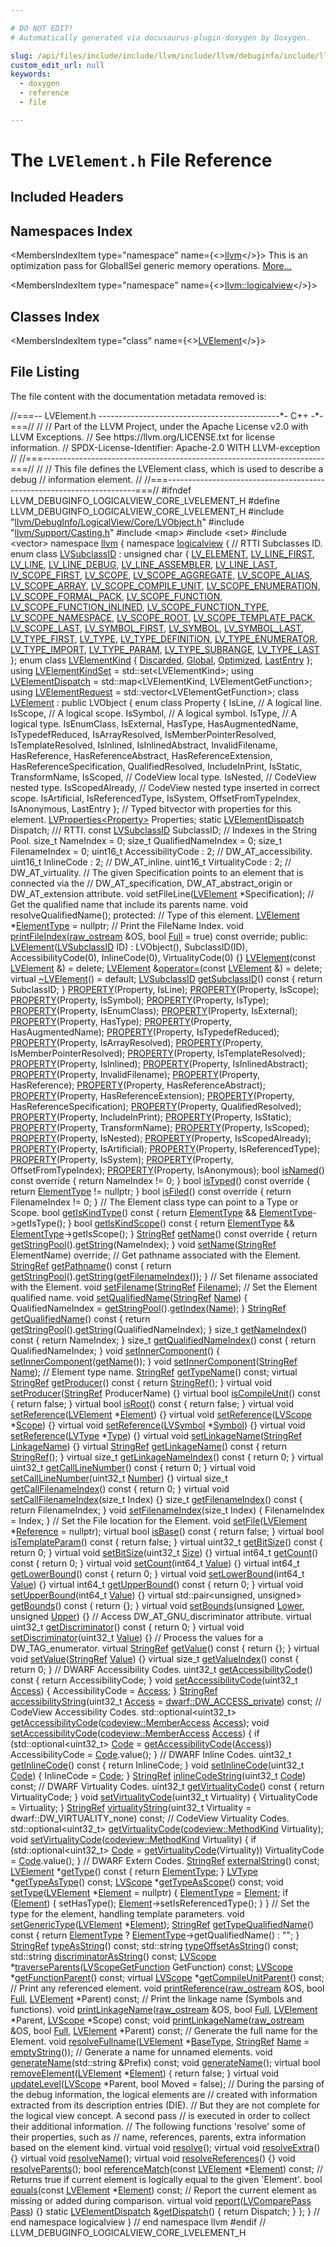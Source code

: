 ```yaml
---

# DO NOT EDIT!
# Automatically generated via docusaurus-plugin-doxygen by Doxygen.

slug: /api/files/include/include/llvm/include/llvm/debuginfo/include/llvm/debuginfo/logicalview/include/llvm/debuginfo/logicalview/core/lvelement-h
custom_edit_url: null
keywords:
  - doxygen
  - reference
  - file

---
```





# The `LVElement.h` File Reference

<DoxygenPage pluginConfig={pluginConfig}>



## Included Headers

<IncludesList>
<IncludesListItem
  filePath="llvm/DebugInfo/LogicalView/Core/LVObject.h"
  permalink="/docs/api/files/include/include/llvm/include/llvm/debuginfo/include/llvm/debuginfo/logicalview/include/llvm/debuginfo/logicalview/core/lvobject-h"
  isLocal="true" />
<IncludesListItem
  filePath="llvm/Support/Casting.h"
  permalink="/docs/api/files/include/include/llvm/include/llvm/support/casting-h"
  isLocal="true" />
<IncludesListItem
  filePath="map"
  permalink=""
  isLocal="false" />
<IncludesListItem
  filePath="set"
  permalink=""
  isLocal="false" />
<IncludesListItem
  filePath="vector"
  permalink=""
  isLocal="false" />
</IncludesList>

## Namespaces Index

<MembersIndex>

<MembersIndexItem
  type="namespace"
  name={<><a href="/docs/api/namespaces/llvm">llvm</a></>}>
This is an optimization pass for GlobalISel generic memory operations. <a href="/docs/api/namespaces/llvm/#details">More...</a>
</MembersIndexItem>

<MembersIndexItem
  type="namespace"
  name={<><a href="/docs/api/namespaces/llvm/logicalview">llvm::logicalview</a></>}>
</MembersIndexItem>

</MembersIndex>

## Classes Index

<MembersIndex>

<MembersIndexItem
  type="class"
  name={<><a href="/docs/api/classes/llvm/logicalview/lvelement">LVElement</a></>}>
</MembersIndexItem>

</MembersIndex>


## File Listing

The file content with the documentation metadata removed is:

<ProgramListing>

<Link id="l00001" /><CodeLine lineNumber="1"><Highlight kind="comment">//===-- LVElement.h ---------------------------------------------&#42;- C++ -&#42;-===//</Highlight><Highlight kind="normal"></Highlight></CodeLine>
<Link id="l00002" /><CodeLine lineNumber="2"><Highlight kind="normal"></Highlight><Highlight kind="comment">//</Highlight><Highlight kind="normal"></Highlight></CodeLine>
<Link id="l00003" /><CodeLine lineNumber="3"><Highlight kind="normal"></Highlight><Highlight kind="comment">// Part of the LLVM Project, under the Apache License v2.0 with LLVM Exceptions.</Highlight><Highlight kind="normal"></Highlight></CodeLine>
<Link id="l00004" /><CodeLine lineNumber="4"><Highlight kind="normal"></Highlight><Highlight kind="comment">// See https://llvm.org/LICENSE.txt for license information.</Highlight><Highlight kind="normal"></Highlight></CodeLine>
<Link id="l00005" /><CodeLine lineNumber="5"><Highlight kind="normal"></Highlight><Highlight kind="comment">// SPDX-License-Identifier: Apache-2.0 WITH LLVM-exception</Highlight><Highlight kind="normal"></Highlight></CodeLine>
<Link id="l00006" /><CodeLine lineNumber="6"><Highlight kind="normal"></Highlight><Highlight kind="comment">//</Highlight><Highlight kind="normal"></Highlight></CodeLine>
<Link id="l00007" /><CodeLine lineNumber="7"><Highlight kind="normal"></Highlight><Highlight kind="comment">//===----------------------------------------------------------------------===//</Highlight><Highlight kind="normal"></Highlight></CodeLine>
<Link id="l00008" /><CodeLine lineNumber="8"><Highlight kind="normal"></Highlight><Highlight kind="comment">//</Highlight><Highlight kind="normal"></Highlight></CodeLine>
<Link id="l00009" /><CodeLine lineNumber="9"><Highlight kind="normal"></Highlight><Highlight kind="comment">// This file defines the LVElement class, which is used to describe a debug</Highlight><Highlight kind="normal"></Highlight></CodeLine>
<Link id="l00010" /><CodeLine lineNumber="10"><Highlight kind="normal"></Highlight><Highlight kind="comment">// information element.</Highlight><Highlight kind="normal"></Highlight></CodeLine>
<Link id="l00011" /><CodeLine lineNumber="11"><Highlight kind="normal"></Highlight><Highlight kind="comment">//</Highlight><Highlight kind="normal"></Highlight></CodeLine>
<Link id="l00012" /><CodeLine lineNumber="12"><Highlight kind="normal"></Highlight><Highlight kind="comment">//===----------------------------------------------------------------------===//</Highlight><Highlight kind="normal"></Highlight></CodeLine>
<Link id="l00013" /><CodeLine lineNumber="13"><Highlight kind="normal"></Highlight></CodeLine>
<Link id="l00014" /><CodeLine lineNumber="14"><Highlight kind="normal"></Highlight><Highlight kind="preprocessor">#ifndef LLVM&#95;DEBUGINFO&#95;LOGICALVIEW&#95;CORE&#95;LVELEMENT&#95;H</Highlight><Highlight kind="normal"></Highlight></CodeLine>
<Link id="l00015" /><CodeLine lineNumber="15"><Highlight kind="normal"></Highlight><Highlight kind="preprocessor">#define LLVM&#95;DEBUGINFO&#95;LOGICALVIEW&#95;CORE&#95;LVELEMENT&#95;H</Highlight><Highlight kind="normal"></Highlight></CodeLine>
<Link id="l00016" /><CodeLine lineNumber="16"><Highlight kind="normal"></Highlight></CodeLine>
<Link id="l00017" /><CodeLine lineNumber="17"><Highlight kind="normal"></Highlight><Highlight kind="preprocessor">#include &quot;<a href="/docs/api/files/include/include/llvm/include/llvm/debuginfo/include/llvm/debuginfo/logicalview/include/llvm/debuginfo/logicalview/core/lvobject-h">llvm/DebugInfo/LogicalView/Core/LVObject.h</a>&quot;</Highlight><Highlight kind="normal"></Highlight></CodeLine>
<Link id="l00018" /><CodeLine lineNumber="18"><Highlight kind="normal"></Highlight><Highlight kind="preprocessor">#include &quot;<a href="/docs/api/files/include/include/llvm/include/llvm/support/casting-h">llvm/Support/Casting.h</a>&quot;</Highlight><Highlight kind="normal"></Highlight></CodeLine>
<Link id="l00019" /><CodeLine lineNumber="19"><Highlight kind="normal"></Highlight><Highlight kind="preprocessor">#include &lt;map&gt;</Highlight><Highlight kind="normal"></Highlight></CodeLine>
<Link id="l00020" /><CodeLine lineNumber="20"><Highlight kind="normal"></Highlight><Highlight kind="preprocessor">#include &lt;set&gt;</Highlight><Highlight kind="normal"></Highlight></CodeLine>
<Link id="l00021" /><CodeLine lineNumber="21"><Highlight kind="normal"></Highlight><Highlight kind="preprocessor">#include &lt;vector&gt;</Highlight><Highlight kind="normal"></Highlight></CodeLine>
<Link id="l00022" /><CodeLine lineNumber="22"><Highlight kind="normal"></Highlight></CodeLine>
<Link id="l00023" /><CodeLine lineNumber="23"><Highlight kind="normal"></Highlight><Highlight kind="keyword">namespace </Highlight><Highlight kind="normal"><a href="/docs/api/namespaces/llvm">llvm</a> &#123;</Highlight></CodeLine>
<Link id="l00024" /><CodeLine lineNumber="24"><Highlight kind="normal"></Highlight><Highlight kind="keyword">namespace </Highlight><Highlight kind="normal"><a href="/docs/api/namespaces/llvm/logicalview">logicalview</a> &#123;</Highlight></CodeLine>
<Link id="l00025" /><CodeLine lineNumber="25"><Highlight kind="normal"></Highlight></CodeLine>
<Link id="l00026" /><CodeLine lineNumber="26"><Highlight kind="normal"></Highlight><Highlight kind="comment">// RTTI Subclasses ID.</Highlight><Highlight kind="normal"></Highlight></CodeLine>
<Link id="l00027" /><CodeLine lineNumber="27" lineLink="/docs/api/namespaces/llvm/logicalview/#ac5b889725ac97a28717b8f8de99c9797"><Highlight kind="normal"></Highlight><Highlight kind="keyword">enum class</Highlight><Highlight kind="normal"> <a href="/docs/api/namespaces/llvm/logicalview/#ac5b889725ac97a28717b8f8de99c9797">LVSubclassID</a> : </Highlight><Highlight kind="keywordtype">unsigned</Highlight><Highlight kind="normal"> </Highlight><Highlight kind="keywordtype">char</Highlight><Highlight kind="normal"> &#123;</Highlight></CodeLine>
<Link id="l00028" /><CodeLine lineNumber="28" lineLink="/docs/api/namespaces/llvm/logicalview/#ac5b889725ac97a28717b8f8de99c9797aa309760db13a23b2f3b4a55750016c35"><Highlight kind="normal">  <a href="/docs/api/namespaces/llvm/logicalview/#ac5b889725ac97a28717b8f8de99c9797aa309760db13a23b2f3b4a55750016c35">LV&#95;ELEMENT</a>,</Highlight></CodeLine>
<Link id="l00029" /><CodeLine lineNumber="29" lineLink="/docs/api/namespaces/llvm/logicalview/#ac5b889725ac97a28717b8f8de99c9797adde73764c9febde28edc7e0275f9b3b4"><Highlight kind="normal">  <a href="/docs/api/namespaces/llvm/logicalview/#ac5b889725ac97a28717b8f8de99c9797adde73764c9febde28edc7e0275f9b3b4">LV&#95;LINE&#95;FIRST</a>,</Highlight></CodeLine>
<Link id="l00030" /><CodeLine lineNumber="30" lineLink="/docs/api/namespaces/llvm/logicalview/#ac5b889725ac97a28717b8f8de99c9797ac7cb35d428aaa13c76e02b35d152163a"><Highlight kind="normal">  <a href="/docs/api/namespaces/llvm/logicalview/#ac5b889725ac97a28717b8f8de99c9797ac7cb35d428aaa13c76e02b35d152163a">LV&#95;LINE</a>,</Highlight></CodeLine>
<Link id="l00031" /><CodeLine lineNumber="31" lineLink="/docs/api/namespaces/llvm/logicalview/#ac5b889725ac97a28717b8f8de99c9797a890a7ab99e1c215a91958546a9ccdb16"><Highlight kind="normal">  <a href="/docs/api/namespaces/llvm/logicalview/#ac5b889725ac97a28717b8f8de99c9797a890a7ab99e1c215a91958546a9ccdb16">LV&#95;LINE&#95;DEBUG</a>,</Highlight></CodeLine>
<Link id="l00032" /><CodeLine lineNumber="32" lineLink="/docs/api/namespaces/llvm/logicalview/#ac5b889725ac97a28717b8f8de99c9797aba008c0dee5748f4de8b99a7dec8ad15"><Highlight kind="normal">  <a href="/docs/api/namespaces/llvm/logicalview/#ac5b889725ac97a28717b8f8de99c9797aba008c0dee5748f4de8b99a7dec8ad15">LV&#95;LINE&#95;ASSEMBLER</a>,</Highlight></CodeLine>
<Link id="l00033" /><CodeLine lineNumber="33" lineLink="/docs/api/namespaces/llvm/logicalview/#ac5b889725ac97a28717b8f8de99c9797a588d6252cb68534d16f44f492fde62b3"><Highlight kind="normal">  <a href="/docs/api/namespaces/llvm/logicalview/#ac5b889725ac97a28717b8f8de99c9797a588d6252cb68534d16f44f492fde62b3">LV&#95;LINE&#95;LAST</a>,</Highlight></CodeLine>
<Link id="l00034" /><CodeLine lineNumber="34" lineLink="/docs/api/namespaces/llvm/logicalview/#ac5b889725ac97a28717b8f8de99c9797a27c3ec6a28359b47b9a8efc08bfa8671"><Highlight kind="normal">  <a href="/docs/api/namespaces/llvm/logicalview/#ac5b889725ac97a28717b8f8de99c9797a27c3ec6a28359b47b9a8efc08bfa8671">lV&#95;SCOPE&#95;FIRST</a>,</Highlight></CodeLine>
<Link id="l00035" /><CodeLine lineNumber="35" lineLink="/docs/api/namespaces/llvm/logicalview/#ac5b889725ac97a28717b8f8de99c9797a2cd98e5d9784e85bd13477a118e63453"><Highlight kind="normal">  <a href="/docs/api/namespaces/llvm/logicalview/#ac5b889725ac97a28717b8f8de99c9797a2cd98e5d9784e85bd13477a118e63453">LV&#95;SCOPE</a>,</Highlight></CodeLine>
<Link id="l00036" /><CodeLine lineNumber="36" lineLink="/docs/api/namespaces/llvm/logicalview/#ac5b889725ac97a28717b8f8de99c9797aa460d4b5c6420e47113d4debc136903d"><Highlight kind="normal">  <a href="/docs/api/namespaces/llvm/logicalview/#ac5b889725ac97a28717b8f8de99c9797aa460d4b5c6420e47113d4debc136903d">LV&#95;SCOPE&#95;AGGREGATE</a>,</Highlight></CodeLine>
<Link id="l00037" /><CodeLine lineNumber="37" lineLink="/docs/api/namespaces/llvm/logicalview/#ac5b889725ac97a28717b8f8de99c9797a4a206c081136c5f69a49e3742ae01b8e"><Highlight kind="normal">  <a href="/docs/api/namespaces/llvm/logicalview/#ac5b889725ac97a28717b8f8de99c9797a4a206c081136c5f69a49e3742ae01b8e">LV&#95;SCOPE&#95;ALIAS</a>,</Highlight></CodeLine>
<Link id="l00038" /><CodeLine lineNumber="38" lineLink="/docs/api/namespaces/llvm/logicalview/#ac5b889725ac97a28717b8f8de99c9797a158b429526b32ded2ba50ca1bbfe0067"><Highlight kind="normal">  <a href="/docs/api/namespaces/llvm/logicalview/#ac5b889725ac97a28717b8f8de99c9797a158b429526b32ded2ba50ca1bbfe0067">LV&#95;SCOPE&#95;ARRAY</a>,</Highlight></CodeLine>
<Link id="l00039" /><CodeLine lineNumber="39" lineLink="/docs/api/namespaces/llvm/logicalview/#ac5b889725ac97a28717b8f8de99c9797a3c6c29681937c835116a5a1e933abde7"><Highlight kind="normal">  <a href="/docs/api/namespaces/llvm/logicalview/#ac5b889725ac97a28717b8f8de99c9797a3c6c29681937c835116a5a1e933abde7">LV&#95;SCOPE&#95;COMPILE&#95;UNIT</a>,</Highlight></CodeLine>
<Link id="l00040" /><CodeLine lineNumber="40" lineLink="/docs/api/namespaces/llvm/logicalview/#ac5b889725ac97a28717b8f8de99c9797aa5be12f59d78ff28492b731c3913c886"><Highlight kind="normal">  <a href="/docs/api/namespaces/llvm/logicalview/#ac5b889725ac97a28717b8f8de99c9797aa5be12f59d78ff28492b731c3913c886">LV&#95;SCOPE&#95;ENUMERATION</a>,</Highlight></CodeLine>
<Link id="l00041" /><CodeLine lineNumber="41" lineLink="/docs/api/namespaces/llvm/logicalview/#ac5b889725ac97a28717b8f8de99c9797a0bc14e2269bb7d25ca98501498e89222"><Highlight kind="normal">  <a href="/docs/api/namespaces/llvm/logicalview/#ac5b889725ac97a28717b8f8de99c9797a0bc14e2269bb7d25ca98501498e89222">LV&#95;SCOPE&#95;FORMAL&#95;PACK</a>,</Highlight></CodeLine>
<Link id="l00042" /><CodeLine lineNumber="42" lineLink="/docs/api/namespaces/llvm/logicalview/#ac5b889725ac97a28717b8f8de99c9797aa9f410f7b0fefd0457288ba207b15abc"><Highlight kind="normal">  <a href="/docs/api/namespaces/llvm/logicalview/#ac5b889725ac97a28717b8f8de99c9797aa9f410f7b0fefd0457288ba207b15abc">LV&#95;SCOPE&#95;FUNCTION</a>,</Highlight></CodeLine>
<Link id="l00043" /><CodeLine lineNumber="43" lineLink="/docs/api/namespaces/llvm/logicalview/#ac5b889725ac97a28717b8f8de99c9797aa21a8cd15a11f54d07ac428817cd7eef"><Highlight kind="normal">  <a href="/docs/api/namespaces/llvm/logicalview/#ac5b889725ac97a28717b8f8de99c9797aa21a8cd15a11f54d07ac428817cd7eef">LV&#95;SCOPE&#95;FUNCTION&#95;INLINED</a>,</Highlight></CodeLine>
<Link id="l00044" /><CodeLine lineNumber="44" lineLink="/docs/api/namespaces/llvm/logicalview/#ac5b889725ac97a28717b8f8de99c9797ace0cb815b35771ce359a4068ad4af1b9"><Highlight kind="normal">  <a href="/docs/api/namespaces/llvm/logicalview/#ac5b889725ac97a28717b8f8de99c9797ace0cb815b35771ce359a4068ad4af1b9">LV&#95;SCOPE&#95;FUNCTION&#95;TYPE</a>,</Highlight></CodeLine>
<Link id="l00045" /><CodeLine lineNumber="45" lineLink="/docs/api/namespaces/llvm/logicalview/#ac5b889725ac97a28717b8f8de99c9797a5d48667b1cfe1d6a64c50e93b87679f8"><Highlight kind="normal">  <a href="/docs/api/namespaces/llvm/logicalview/#ac5b889725ac97a28717b8f8de99c9797a5d48667b1cfe1d6a64c50e93b87679f8">LV&#95;SCOPE&#95;NAMESPACE</a>,</Highlight></CodeLine>
<Link id="l00046" /><CodeLine lineNumber="46" lineLink="/docs/api/namespaces/llvm/logicalview/#ac5b889725ac97a28717b8f8de99c9797a7770b3d12dbded419cc2e484a8fb6e8f"><Highlight kind="normal">  <a href="/docs/api/namespaces/llvm/logicalview/#ac5b889725ac97a28717b8f8de99c9797a7770b3d12dbded419cc2e484a8fb6e8f">LV&#95;SCOPE&#95;ROOT</a>,</Highlight></CodeLine>
<Link id="l00047" /><CodeLine lineNumber="47" lineLink="/docs/api/namespaces/llvm/logicalview/#ac5b889725ac97a28717b8f8de99c9797a4e5e95294db430f8f7d9c97a29bad708"><Highlight kind="normal">  <a href="/docs/api/namespaces/llvm/logicalview/#ac5b889725ac97a28717b8f8de99c9797a4e5e95294db430f8f7d9c97a29bad708">LV&#95;SCOPE&#95;TEMPLATE&#95;PACK</a>,</Highlight></CodeLine>
<Link id="l00048" /><CodeLine lineNumber="48" lineLink="/docs/api/namespaces/llvm/logicalview/#ac5b889725ac97a28717b8f8de99c9797afbe017ab49fd41a47137350c7ff27584"><Highlight kind="normal">  <a href="/docs/api/namespaces/llvm/logicalview/#ac5b889725ac97a28717b8f8de99c9797afbe017ab49fd41a47137350c7ff27584">LV&#95;SCOPE&#95;LAST</a>,</Highlight></CodeLine>
<Link id="l00049" /><CodeLine lineNumber="49" lineLink="/docs/api/namespaces/llvm/logicalview/#ac5b889725ac97a28717b8f8de99c9797abee1d2c72b77bb3d27cf33f031b6fa5b"><Highlight kind="normal">  <a href="/docs/api/namespaces/llvm/logicalview/#ac5b889725ac97a28717b8f8de99c9797abee1d2c72b77bb3d27cf33f031b6fa5b">LV&#95;SYMBOL&#95;FIRST</a>,</Highlight></CodeLine>
<Link id="l00050" /><CodeLine lineNumber="50" lineLink="/docs/api/namespaces/llvm/logicalview/#ac5b889725ac97a28717b8f8de99c9797a53b55a9706ac2a2d3d9a9fec264301ee"><Highlight kind="normal">  <a href="/docs/api/namespaces/llvm/logicalview/#ac5b889725ac97a28717b8f8de99c9797a53b55a9706ac2a2d3d9a9fec264301ee">LV&#95;SYMBOL</a>,</Highlight></CodeLine>
<Link id="l00051" /><CodeLine lineNumber="51" lineLink="/docs/api/namespaces/llvm/logicalview/#ac5b889725ac97a28717b8f8de99c9797a353341adbf8b9ac7423a0d26d0c08fc9"><Highlight kind="normal">  <a href="/docs/api/namespaces/llvm/logicalview/#ac5b889725ac97a28717b8f8de99c9797a353341adbf8b9ac7423a0d26d0c08fc9">LV&#95;SYMBOL&#95;LAST</a>,</Highlight></CodeLine>
<Link id="l00052" /><CodeLine lineNumber="52" lineLink="/docs/api/namespaces/llvm/logicalview/#ac5b889725ac97a28717b8f8de99c9797a3095a3a4d013f30ea831be39c5aa2e56"><Highlight kind="normal">  <a href="/docs/api/namespaces/llvm/logicalview/#ac5b889725ac97a28717b8f8de99c9797a3095a3a4d013f30ea831be39c5aa2e56">LV&#95;TYPE&#95;FIRST</a>,</Highlight></CodeLine>
<Link id="l00053" /><CodeLine lineNumber="53" lineLink="/docs/api/namespaces/llvm/logicalview/#ac5b889725ac97a28717b8f8de99c9797a3e27322a39db745b139d2fa299bd35be"><Highlight kind="normal">  <a href="/docs/api/namespaces/llvm/logicalview/#ac5b889725ac97a28717b8f8de99c9797a3e27322a39db745b139d2fa299bd35be">LV&#95;TYPE</a>,</Highlight></CodeLine>
<Link id="l00054" /><CodeLine lineNumber="54" lineLink="/docs/api/namespaces/llvm/logicalview/#ac5b889725ac97a28717b8f8de99c9797a1e58781f75e57ea71d4c45ce6cab9d7c"><Highlight kind="normal">  <a href="/docs/api/namespaces/llvm/logicalview/#ac5b889725ac97a28717b8f8de99c9797a1e58781f75e57ea71d4c45ce6cab9d7c">LV&#95;TYPE&#95;DEFINITION</a>,</Highlight></CodeLine>
<Link id="l00055" /><CodeLine lineNumber="55" lineLink="/docs/api/namespaces/llvm/logicalview/#ac5b889725ac97a28717b8f8de99c9797ac291853443f36d1485dd6e9e66381827"><Highlight kind="normal">  <a href="/docs/api/namespaces/llvm/logicalview/#ac5b889725ac97a28717b8f8de99c9797ac291853443f36d1485dd6e9e66381827">LV&#95;TYPE&#95;ENUMERATOR</a>,</Highlight></CodeLine>
<Link id="l00056" /><CodeLine lineNumber="56" lineLink="/docs/api/namespaces/llvm/logicalview/#ac5b889725ac97a28717b8f8de99c9797a1ed90eaf7443a5b4710e5f2535254c06"><Highlight kind="normal">  <a href="/docs/api/namespaces/llvm/logicalview/#ac5b889725ac97a28717b8f8de99c9797a1ed90eaf7443a5b4710e5f2535254c06">LV&#95;TYPE&#95;IMPORT</a>,</Highlight></CodeLine>
<Link id="l00057" /><CodeLine lineNumber="57" lineLink="/docs/api/namespaces/llvm/logicalview/#ac5b889725ac97a28717b8f8de99c9797a666ec7815bea52285c0b0c36e3c6032c"><Highlight kind="normal">  <a href="/docs/api/namespaces/llvm/logicalview/#ac5b889725ac97a28717b8f8de99c9797a666ec7815bea52285c0b0c36e3c6032c">LV&#95;TYPE&#95;PARAM</a>,</Highlight></CodeLine>
<Link id="l00058" /><CodeLine lineNumber="58" lineLink="/docs/api/namespaces/llvm/logicalview/#ac5b889725ac97a28717b8f8de99c9797a1b6e42ab676a3a99b5a2b5299ad7fffb"><Highlight kind="normal">  <a href="/docs/api/namespaces/llvm/logicalview/#ac5b889725ac97a28717b8f8de99c9797a1b6e42ab676a3a99b5a2b5299ad7fffb">LV&#95;TYPE&#95;SUBRANGE</a>,</Highlight></CodeLine>
<Link id="l00059" /><CodeLine lineNumber="59" lineLink="/docs/api/namespaces/llvm/logicalview/#ac5b889725ac97a28717b8f8de99c9797af896caad276f5687636ab37aa74cc79c"><Highlight kind="normal">  <a href="/docs/api/namespaces/llvm/logicalview/#ac5b889725ac97a28717b8f8de99c9797af896caad276f5687636ab37aa74cc79c">LV&#95;TYPE&#95;LAST</a></Highlight></CodeLine>
<Link id="l00060" /><CodeLine lineNumber="60"><Highlight kind="normal">&#125;;</Highlight></CodeLine>
<Link id="l00061" /><CodeLine lineNumber="61"><Highlight kind="normal"></Highlight></CodeLine>
<Link id="l00062" /><CodeLine lineNumber="62" lineLink="/docs/api/namespaces/llvm/logicalview/#a67a0a9e98b6eba7815f33e0e25ab4a3da5d5fbe880f62680a14a5e3979a19c861"><Highlight kind="normal"></Highlight><Highlight kind="keyword">enum class</Highlight><Highlight kind="normal"> <a href="/docs/api/namespaces/llvm/logicalview/#a67a0a9e98b6eba7815f33e0e25ab4a3d">LVElementKind</a> &#123; <a href="/docs/api/namespaces/llvm/logicalview/#a67a0a9e98b6eba7815f33e0e25ab4a3da5d5fbe880f62680a14a5e3979a19c861">Discarded</a>, <a href="/docs/api/namespaces/llvm/logicalview/#a67a0a9e98b6eba7815f33e0e25ab4a3da4cc6684df7b4a92b1dec6fce3264fac8">Global</a>, <a href="/docs/api/namespaces/llvm/logicalview/#a67a0a9e98b6eba7815f33e0e25ab4a3da6e539d2ea7d82ed0e31c450e64ff8c04">Optimized</a>, <a href="/docs/api/namespaces/llvm/logicalview/#a67a0a9e98b6eba7815f33e0e25ab4a3daa8dd94192f46c5d6b627fa48d2232456">LastEntry</a> &#125;;</Highlight></CodeLine>
<Link id="l00063" /><CodeLine lineNumber="63" lineLink="/docs/api/namespaces/llvm/logicalview/#af57d806a662cc1915bf8dbb7270514f1"><Highlight kind="normal"></Highlight><Highlight kind="keyword">using </Highlight><Highlight kind="normal"><a href="/docs/api/namespaces/llvm/logicalview/#af57d806a662cc1915bf8dbb7270514f1">LVElementKindSet</a> = std::set&lt;LVElementKind&gt;;</Highlight></CodeLine>
<Link id="l00064" /><CodeLine lineNumber="64" lineLink="/docs/api/namespaces/llvm/logicalview/#ad9c96ab86aaae0d276a192407e7a7a1d"><Highlight kind="normal"></Highlight><Highlight kind="keyword">using </Highlight><Highlight kind="normal"><a href="/docs/api/namespaces/llvm/logicalview/#ad9c96ab86aaae0d276a192407e7a7a1d">LVElementDispatch</a> = std::map&lt;LVElementKind, LVElementGetFunction&gt;;</Highlight></CodeLine>
<Link id="l00065" /><CodeLine lineNumber="65" lineLink="/docs/api/namespaces/llvm/logicalview/#a65b1143526190bb5227c9fa1af7975ac"><Highlight kind="normal"></Highlight><Highlight kind="keyword">using </Highlight><Highlight kind="normal"><a href="/docs/api/namespaces/llvm/logicalview/#a65b1143526190bb5227c9fa1af7975ac">LVElementRequest</a> = std::vector&lt;LVElementGetFunction&gt;;</Highlight></CodeLine>
<Link id="l00066" /><CodeLine lineNumber="66"><Highlight kind="normal"></Highlight></CodeLine>
<Link id="l00067" /><CodeLine lineNumber="67" lineLink="/docs/api/classes/llvm/logicalview/lvelement"><Highlight kind="normal"></Highlight><Highlight kind="keyword">class </Highlight><Highlight kind="normal"><a href="/docs/api/classes/llvm/logicalview/lvelement/#a472b2d467bd099e1735f895c415ae034">LVElement</a> : </Highlight><Highlight kind="keyword">public</Highlight><Highlight kind="normal"> LVObject &#123;</Highlight></CodeLine>
<Link id="l00068" /><CodeLine lineNumber="68"><Highlight kind="normal">  </Highlight><Highlight kind="keyword">enum class</Highlight><Highlight kind="normal"> Property &#123;</Highlight></CodeLine>
<Link id="l00069" /><CodeLine lineNumber="69"><Highlight kind="normal">    IsLine,   </Highlight><Highlight kind="comment">// A logical line.</Highlight><Highlight kind="normal"></Highlight></CodeLine>
<Link id="l00070" /><CodeLine lineNumber="70"><Highlight kind="normal">    IsScope,  </Highlight><Highlight kind="comment">// A logical scope.</Highlight><Highlight kind="normal"></Highlight></CodeLine>
<Link id="l00071" /><CodeLine lineNumber="71"><Highlight kind="normal">    IsSymbol, </Highlight><Highlight kind="comment">// A logical symbol.</Highlight><Highlight kind="normal"></Highlight></CodeLine>
<Link id="l00072" /><CodeLine lineNumber="72"><Highlight kind="normal">    IsType,   </Highlight><Highlight kind="comment">// A logical type.</Highlight><Highlight kind="normal"></Highlight></CodeLine>
<Link id="l00073" /><CodeLine lineNumber="73"><Highlight kind="normal">    IsEnumClass,</Highlight></CodeLine>
<Link id="l00074" /><CodeLine lineNumber="74"><Highlight kind="normal">    IsExternal,</Highlight></CodeLine>
<Link id="l00075" /><CodeLine lineNumber="75"><Highlight kind="normal">    HasType,</Highlight></CodeLine>
<Link id="l00076" /><CodeLine lineNumber="76"><Highlight kind="normal">    HasAugmentedName,</Highlight></CodeLine>
<Link id="l00077" /><CodeLine lineNumber="77"><Highlight kind="normal">    IsTypedefReduced,</Highlight></CodeLine>
<Link id="l00078" /><CodeLine lineNumber="78"><Highlight kind="normal">    IsArrayResolved,</Highlight></CodeLine>
<Link id="l00079" /><CodeLine lineNumber="79"><Highlight kind="normal">    IsMemberPointerResolved,</Highlight></CodeLine>
<Link id="l00080" /><CodeLine lineNumber="80"><Highlight kind="normal">    IsTemplateResolved,</Highlight></CodeLine>
<Link id="l00081" /><CodeLine lineNumber="81"><Highlight kind="normal">    IsInlined,</Highlight></CodeLine>
<Link id="l00082" /><CodeLine lineNumber="82"><Highlight kind="normal">    IsInlinedAbstract,</Highlight></CodeLine>
<Link id="l00083" /><CodeLine lineNumber="83"><Highlight kind="normal">    InvalidFilename,</Highlight></CodeLine>
<Link id="l00084" /><CodeLine lineNumber="84"><Highlight kind="normal">    HasReference,</Highlight></CodeLine>
<Link id="l00085" /><CodeLine lineNumber="85"><Highlight kind="normal">    HasReferenceAbstract,</Highlight></CodeLine>
<Link id="l00086" /><CodeLine lineNumber="86"><Highlight kind="normal">    HasReferenceExtension,</Highlight></CodeLine>
<Link id="l00087" /><CodeLine lineNumber="87"><Highlight kind="normal">    HasReferenceSpecification,</Highlight></CodeLine>
<Link id="l00088" /><CodeLine lineNumber="88"><Highlight kind="normal">    QualifiedResolved,</Highlight></CodeLine>
<Link id="l00089" /><CodeLine lineNumber="89"><Highlight kind="normal">    IncludeInPrint,</Highlight></CodeLine>
<Link id="l00090" /><CodeLine lineNumber="90"><Highlight kind="normal">    IsStatic,</Highlight></CodeLine>
<Link id="l00091" /><CodeLine lineNumber="91"><Highlight kind="normal">    TransformName,</Highlight></CodeLine>
<Link id="l00092" /><CodeLine lineNumber="92"><Highlight kind="normal">    IsScoped,        </Highlight><Highlight kind="comment">// CodeView local type.</Highlight><Highlight kind="normal"></Highlight></CodeLine>
<Link id="l00093" /><CodeLine lineNumber="93"><Highlight kind="normal">    IsNested,        </Highlight><Highlight kind="comment">// CodeView nested type.</Highlight><Highlight kind="normal"></Highlight></CodeLine>
<Link id="l00094" /><CodeLine lineNumber="94"><Highlight kind="normal">    IsScopedAlready, </Highlight><Highlight kind="comment">// CodeView nested type inserted in correct scope.</Highlight><Highlight kind="normal"></Highlight></CodeLine>
<Link id="l00095" /><CodeLine lineNumber="95"><Highlight kind="normal">    IsArtificial,</Highlight></CodeLine>
<Link id="l00096" /><CodeLine lineNumber="96"><Highlight kind="normal">    IsReferencedType,</Highlight></CodeLine>
<Link id="l00097" /><CodeLine lineNumber="97"><Highlight kind="normal">    IsSystem,</Highlight></CodeLine>
<Link id="l00098" /><CodeLine lineNumber="98"><Highlight kind="normal">    OffsetFromTypeIndex,</Highlight></CodeLine>
<Link id="l00099" /><CodeLine lineNumber="99"><Highlight kind="normal">    IsAnonymous,</Highlight></CodeLine>
<Link id="l00100" /><CodeLine lineNumber="100"><Highlight kind="normal">    LastEntry</Highlight></CodeLine>
<Link id="l00101" /><CodeLine lineNumber="101"><Highlight kind="normal">  &#125;;</Highlight></CodeLine>
<Link id="l00102" /><CodeLine lineNumber="102"><Highlight kind="normal">  </Highlight><Highlight kind="comment">// Typed bitvector with properties for this element.</Highlight><Highlight kind="normal"></Highlight></CodeLine>
<Link id="l00103" /><CodeLine lineNumber="103"><Highlight kind="normal">  <a href="/docs/api/classes/llvm/logicalview/lvproperties">LVProperties&lt;Property&gt;</a> Properties;</Highlight></CodeLine>
<Link id="l00104" /><CodeLine lineNumber="104"><Highlight kind="normal">  </Highlight><Highlight kind="keyword">static</Highlight><Highlight kind="normal"> <a href="/docs/api/namespaces/llvm/logicalview/#ad9c96ab86aaae0d276a192407e7a7a1d">LVElementDispatch</a> Dispatch;</Highlight></CodeLine>
<Link id="l00105" /><CodeLine lineNumber="105"><Highlight kind="normal"></Highlight><Highlight kind="comment"></Highlight></CodeLine>
<Link id="l00106" /><CodeLine lineNumber="106"><Highlight kind="comment">  /// RTTI.</Highlight><Highlight kind="normal"></Highlight></CodeLine>
<Link id="l00107" /><CodeLine lineNumber="107"><Highlight kind="normal">  </Highlight><Highlight kind="keyword">const</Highlight><Highlight kind="normal"> <a href="/docs/api/namespaces/llvm/logicalview/#ac5b889725ac97a28717b8f8de99c9797">LVSubclassID</a> SubclassID;</Highlight></CodeLine>
<Link id="l00108" /><CodeLine lineNumber="108"><Highlight kind="normal"></Highlight></CodeLine>
<Link id="l00109" /><CodeLine lineNumber="109"><Highlight kind="normal">  </Highlight><Highlight kind="comment">// Indexes in the String Pool.</Highlight><Highlight kind="normal"></Highlight></CodeLine>
<Link id="l00110" /><CodeLine lineNumber="110"><Highlight kind="normal">  </Highlight><Highlight kind="keywordtype">size&#95;t</Highlight><Highlight kind="normal"> NameIndex = 0;</Highlight></CodeLine>
<Link id="l00111" /><CodeLine lineNumber="111"><Highlight kind="normal">  </Highlight><Highlight kind="keywordtype">size&#95;t</Highlight><Highlight kind="normal"> QualifiedNameIndex = 0;</Highlight></CodeLine>
<Link id="l00112" /><CodeLine lineNumber="112"><Highlight kind="normal">  </Highlight><Highlight kind="keywordtype">size&#95;t</Highlight><Highlight kind="normal"> FilenameIndex = 0;</Highlight></CodeLine>
<Link id="l00113" /><CodeLine lineNumber="113"><Highlight kind="normal"></Highlight></CodeLine>
<Link id="l00114" /><CodeLine lineNumber="114"><Highlight kind="normal">  uint16&#95;t AccessibilityCode : 2; </Highlight><Highlight kind="comment">// DW&#95;AT&#95;accessibility.</Highlight><Highlight kind="normal"></Highlight></CodeLine>
<Link id="l00115" /><CodeLine lineNumber="115"><Highlight kind="normal">  uint16&#95;t InlineCode : 2;        </Highlight><Highlight kind="comment">// DW&#95;AT&#95;inline.</Highlight><Highlight kind="normal"></Highlight></CodeLine>
<Link id="l00116" /><CodeLine lineNumber="116"><Highlight kind="normal">  uint16&#95;t VirtualityCode : 2;    </Highlight><Highlight kind="comment">// DW&#95;AT&#95;virtuality.</Highlight><Highlight kind="normal"></Highlight></CodeLine>
<Link id="l00117" /><CodeLine lineNumber="117"><Highlight kind="normal"></Highlight></CodeLine>
<Link id="l00118" /><CodeLine lineNumber="118"><Highlight kind="normal">  </Highlight><Highlight kind="comment">// The given Specification points to an element that is connected via the</Highlight><Highlight kind="normal"></Highlight></CodeLine>
<Link id="l00119" /><CodeLine lineNumber="119"><Highlight kind="normal">  </Highlight><Highlight kind="comment">// DW&#95;AT&#95;specification, DW&#95;AT&#95;abstract&#95;origin or DW&#95;AT&#95;extension attribute.</Highlight><Highlight kind="normal"></Highlight></CodeLine>
<Link id="l00120" /><CodeLine lineNumber="120"><Highlight kind="normal">  </Highlight><Highlight kind="keywordtype">void</Highlight><Highlight kind="normal"> setFileLine(<a href="/docs/api/classes/llvm/logicalview/lvelement/#a472b2d467bd099e1735f895c415ae034">LVElement</a> &#42;Specification);</Highlight></CodeLine>
<Link id="l00121" /><CodeLine lineNumber="121"><Highlight kind="normal"></Highlight></CodeLine>
<Link id="l00122" /><CodeLine lineNumber="122"><Highlight kind="normal">  </Highlight><Highlight kind="comment">// Get the qualified name that include its parents name.</Highlight><Highlight kind="normal"></Highlight></CodeLine>
<Link id="l00123" /><CodeLine lineNumber="123"><Highlight kind="normal">  </Highlight><Highlight kind="keywordtype">void</Highlight><Highlight kind="normal"> resolveQualifiedName();</Highlight></CodeLine>
<Link id="l00124" /><CodeLine lineNumber="124"><Highlight kind="normal"></Highlight></CodeLine>
<Link id="l00125" /><CodeLine lineNumber="125"><Highlight kind="normal"></Highlight><Highlight kind="keyword">protected</Highlight><Highlight kind="normal">:</Highlight></CodeLine>
<Link id="l00126" /><CodeLine lineNumber="126"><Highlight kind="normal">  </Highlight><Highlight kind="comment">// Type of this element.</Highlight><Highlight kind="normal"></Highlight></CodeLine>
<Link id="l00127" /><CodeLine lineNumber="127" lineLink="/docs/api/classes/llvm/logicalview/lvelement/#ac5a196b62ca4642de22709f6a03723d8"><Highlight kind="normal">  <a href="/docs/api/classes/llvm/logicalview/lvelement/#a472b2d467bd099e1735f895c415ae034">LVElement</a> &#42;<a href="/docs/api/classes/llvm/logicalview/lvelement/#ac5a196b62ca4642de22709f6a03723d8">ElementType</a> = </Highlight><Highlight kind="keyword">nullptr</Highlight><Highlight kind="normal">;</Highlight></CodeLine>
<Link id="l00128" /><CodeLine lineNumber="128"><Highlight kind="normal"></Highlight></CodeLine>
<Link id="l00129" /><CodeLine lineNumber="129"><Highlight kind="normal">  </Highlight><Highlight kind="comment">// Print the FileName Index.</Highlight><Highlight kind="normal"></Highlight></CodeLine>
<Link id="l00130" /><CodeLine lineNumber="130"><Highlight kind="normal">  </Highlight><Highlight kind="keywordtype">void</Highlight><Highlight kind="normal"> <a href="/docs/api/classes/llvm/logicalview/lvelement/#ad0f431f02786db2e29bdd9ac943548e5">printFileIndex</a>(<a href="/docs/api/classes/llvm/raw-ostream">raw&#95;ostream</a> &amp;OS, </Highlight><Highlight kind="keywordtype">bool</Highlight><Highlight kind="normal"> <a href="/docs/api/namespaces/llvm/#ad5b7ced2aa529c892b2219cd29b08760abbd47109890259c0127154db1af26c75">Full</a> = </Highlight><Highlight kind="keyword">true</Highlight><Highlight kind="normal">) </Highlight><Highlight kind="keyword">const override</Highlight><Highlight kind="normal">;</Highlight></CodeLine>
<Link id="l00131" /><CodeLine lineNumber="131"><Highlight kind="normal"></Highlight></CodeLine>
<Link id="l00132" /><CodeLine lineNumber="132"><Highlight kind="normal"></Highlight><Highlight kind="keyword">public</Highlight><Highlight kind="normal">:</Highlight></CodeLine>
<Link id="l00133" /><CodeLine lineNumber="133" lineLink="/docs/api/classes/llvm/logicalview/lvelement/#a472b2d467bd099e1735f895c415ae034"><Highlight kind="normal">  <a href="/docs/api/classes/llvm/logicalview/lvelement/#a472b2d467bd099e1735f895c415ae034">LVElement</a>(<a href="/docs/api/namespaces/llvm/logicalview/#ac5b889725ac97a28717b8f8de99c9797">LVSubclassID</a> ID)</Highlight></CodeLine>
<Link id="l00134" /><CodeLine lineNumber="134"><Highlight kind="normal">      : LVObject(), SubclassID(ID), AccessibilityCode(0), InlineCode(0),</Highlight></CodeLine>
<Link id="l00135" /><CodeLine lineNumber="135"><Highlight kind="normal">        VirtualityCode(0) &#123;&#125;</Highlight></CodeLine>
<Link id="l00136" /><CodeLine lineNumber="136" lineLink="/docs/api/classes/llvm/logicalview/lvelement/#a4fb9842e762a4ca373c9b5cd015b0a08"><Highlight kind="normal">  <a href="/docs/api/classes/llvm/logicalview/lvelement/#a4fb9842e762a4ca373c9b5cd015b0a08">LVElement</a>(</Highlight><Highlight kind="keyword">const</Highlight><Highlight kind="normal"> <a href="/docs/api/classes/llvm/logicalview/lvelement/#a472b2d467bd099e1735f895c415ae034">LVElement</a> &amp;) = </Highlight><Highlight kind="keyword">delete</Highlight><Highlight kind="normal">;</Highlight></CodeLine>
<Link id="l00137" /><CodeLine lineNumber="137" lineLink="/docs/api/classes/llvm/logicalview/lvelement/#a92b86515121ff40db02d41eff12ea3d3"><Highlight kind="normal">  <a href="/docs/api/classes/llvm/logicalview/lvelement/#a472b2d467bd099e1735f895c415ae034">LVElement</a> &amp;<a href="/docs/api/classes/llvm/logicalview/lvelement/#a92b86515121ff40db02d41eff12ea3d3">operator=</a>(</Highlight><Highlight kind="keyword">const</Highlight><Highlight kind="normal"> <a href="/docs/api/classes/llvm/logicalview/lvelement/#a472b2d467bd099e1735f895c415ae034">LVElement</a> &amp;) = </Highlight><Highlight kind="keyword">delete</Highlight><Highlight kind="normal">;</Highlight></CodeLine>
<Link id="l00138" /><CodeLine lineNumber="138" lineLink="/docs/api/classes/llvm/logicalview/lvelement/#a2d478b5b4777bf8357bf1faee4072d89"><Highlight kind="normal">  </Highlight><Highlight kind="keyword">virtual</Highlight><Highlight kind="normal"> <a href="/docs/api/classes/llvm/logicalview/lvelement/#a2d478b5b4777bf8357bf1faee4072d89">~LVElement</a>() = </Highlight><Highlight kind="keywordflow">default</Highlight><Highlight kind="normal">;</Highlight></CodeLine>
<Link id="l00139" /><CodeLine lineNumber="139"><Highlight kind="normal"></Highlight></CodeLine>
<Link id="l00140" /><CodeLine lineNumber="140" lineLink="/docs/api/classes/llvm/logicalview/lvelement/#aedfc0e1435d5ea25f0d863b273d30ba3"><Highlight kind="normal">  <a href="/docs/api/namespaces/llvm/logicalview/#ac5b889725ac97a28717b8f8de99c9797">LVSubclassID</a> <a href="/docs/api/classes/llvm/logicalview/lvelement/#aedfc0e1435d5ea25f0d863b273d30ba3">getSubclassID</a>()</Highlight><Highlight kind="keyword"> const </Highlight><Highlight kind="normal">&#123; </Highlight><Highlight kind="keywordflow">return</Highlight><Highlight kind="normal"> SubclassID; &#125;</Highlight></CodeLine>
<Link id="l00141" /><CodeLine lineNumber="141"><Highlight kind="normal"></Highlight></CodeLine>
<Link id="l00142" /><CodeLine lineNumber="142" lineLink="/docs/api/classes/llvm/logicalview/lvelement/#a7259b324462a6b0844048f5d6af7e0c8"><Highlight kind="normal">  <a href="/docs/api/classes/llvm/logicalview/lvelement/#a7259b324462a6b0844048f5d6af7e0c8">PROPERTY</a>(Property, IsLine);</Highlight></CodeLine>
<Link id="l00143" /><CodeLine lineNumber="143" lineLink="/docs/api/classes/llvm/logicalview/lvelement/#ade9dd108412a5c1ee4d67880877e3ee2"><Highlight kind="normal">  <a href="/docs/api/classes/llvm/logicalview/lvelement/#ade9dd108412a5c1ee4d67880877e3ee2">PROPERTY</a>(Property, IsScope);</Highlight></CodeLine>
<Link id="l00144" /><CodeLine lineNumber="144" lineLink="/docs/api/classes/llvm/logicalview/lvelement/#a804cd44ab891d5993617e3e16ed232f9"><Highlight kind="normal">  <a href="/docs/api/classes/llvm/logicalview/lvelement/#a804cd44ab891d5993617e3e16ed232f9">PROPERTY</a>(Property, IsSymbol);</Highlight></CodeLine>
<Link id="l00145" /><CodeLine lineNumber="145" lineLink="/docs/api/classes/llvm/logicalview/lvelement/#a279e2a834ae72ad5d2483acbad7f95ef"><Highlight kind="normal">  <a href="/docs/api/classes/llvm/logicalview/lvelement/#a279e2a834ae72ad5d2483acbad7f95ef">PROPERTY</a>(Property, IsType);</Highlight></CodeLine>
<Link id="l00146" /><CodeLine lineNumber="146" lineLink="/docs/api/classes/llvm/logicalview/lvelement/#a0d81a0c4147e33cac0140cafedd10506"><Highlight kind="normal">  <a href="/docs/api/classes/llvm/logicalview/lvelement/#a0d81a0c4147e33cac0140cafedd10506">PROPERTY</a>(Property, IsEnumClass);</Highlight></CodeLine>
<Link id="l00147" /><CodeLine lineNumber="147" lineLink="/docs/api/classes/llvm/logicalview/lvelement/#ae10308d36ba9d436194b72ecb5f54d80"><Highlight kind="normal">  <a href="/docs/api/classes/llvm/logicalview/lvelement/#ae10308d36ba9d436194b72ecb5f54d80">PROPERTY</a>(Property, IsExternal);</Highlight></CodeLine>
<Link id="l00148" /><CodeLine lineNumber="148" lineLink="/docs/api/classes/llvm/logicalview/lvelement/#aa67c8ad94366ad99b7462b257630ed01"><Highlight kind="normal">  <a href="/docs/api/classes/llvm/logicalview/lvelement/#aa67c8ad94366ad99b7462b257630ed01">PROPERTY</a>(Property, HasType);</Highlight></CodeLine>
<Link id="l00149" /><CodeLine lineNumber="149" lineLink="/docs/api/classes/llvm/logicalview/lvelement/#a7771d6fefa33cc854c422b4f4c793adf"><Highlight kind="normal">  <a href="/docs/api/classes/llvm/logicalview/lvelement/#a7771d6fefa33cc854c422b4f4c793adf">PROPERTY</a>(Property, HasAugmentedName);</Highlight></CodeLine>
<Link id="l00150" /><CodeLine lineNumber="150" lineLink="/docs/api/classes/llvm/logicalview/lvelement/#a03d4d5df2bc5ab28c75c20ed0bddebac"><Highlight kind="normal">  <a href="/docs/api/classes/llvm/logicalview/lvelement/#a03d4d5df2bc5ab28c75c20ed0bddebac">PROPERTY</a>(Property, IsTypedefReduced);</Highlight></CodeLine>
<Link id="l00151" /><CodeLine lineNumber="151" lineLink="/docs/api/classes/llvm/logicalview/lvelement/#a98cb951999f20d08e42cd50223fa9df9"><Highlight kind="normal">  <a href="/docs/api/classes/llvm/logicalview/lvelement/#a98cb951999f20d08e42cd50223fa9df9">PROPERTY</a>(Property, IsArrayResolved);</Highlight></CodeLine>
<Link id="l00152" /><CodeLine lineNumber="152" lineLink="/docs/api/classes/llvm/logicalview/lvelement/#a323fa6e3ef78628c8a1844e111e8fc68"><Highlight kind="normal">  <a href="/docs/api/classes/llvm/logicalview/lvelement/#a323fa6e3ef78628c8a1844e111e8fc68">PROPERTY</a>(Property, IsMemberPointerResolved);</Highlight></CodeLine>
<Link id="l00153" /><CodeLine lineNumber="153" lineLink="/docs/api/classes/llvm/logicalview/lvelement/#aff96c52c4bcfdcc2b24267944ac312cb"><Highlight kind="normal">  <a href="/docs/api/classes/llvm/logicalview/lvelement/#aff96c52c4bcfdcc2b24267944ac312cb">PROPERTY</a>(Property, IsTemplateResolved);</Highlight></CodeLine>
<Link id="l00154" /><CodeLine lineNumber="154" lineLink="/docs/api/classes/llvm/logicalview/lvelement/#a9ed32d45b280fb14703fcdda0a490f89"><Highlight kind="normal">  <a href="/docs/api/classes/llvm/logicalview/lvelement/#a9ed32d45b280fb14703fcdda0a490f89">PROPERTY</a>(Property, IsInlined);</Highlight></CodeLine>
<Link id="l00155" /><CodeLine lineNumber="155" lineLink="/docs/api/classes/llvm/logicalview/lvelement/#a35b58ebd49089992edc25ff087dcdad9"><Highlight kind="normal">  <a href="/docs/api/classes/llvm/logicalview/lvelement/#a35b58ebd49089992edc25ff087dcdad9">PROPERTY</a>(Property, IsInlinedAbstract);</Highlight></CodeLine>
<Link id="l00156" /><CodeLine lineNumber="156" lineLink="/docs/api/classes/llvm/logicalview/lvelement/#a6bfb56d3adf02ff4f05a8dc4da063e8b"><Highlight kind="normal">  <a href="/docs/api/classes/llvm/logicalview/lvelement/#a6bfb56d3adf02ff4f05a8dc4da063e8b">PROPERTY</a>(Property, InvalidFilename);</Highlight></CodeLine>
<Link id="l00157" /><CodeLine lineNumber="157" lineLink="/docs/api/classes/llvm/logicalview/lvelement/#a8fcfae03cfb71b0d2e6aade3cbf42f0a"><Highlight kind="normal">  <a href="/docs/api/classes/llvm/logicalview/lvelement/#a8fcfae03cfb71b0d2e6aade3cbf42f0a">PROPERTY</a>(Property, HasReference);</Highlight></CodeLine>
<Link id="l00158" /><CodeLine lineNumber="158" lineLink="/docs/api/classes/llvm/logicalview/lvelement/#ad5ee3a57c695fb022ad5b0010fac1e66"><Highlight kind="normal">  <a href="/docs/api/classes/llvm/logicalview/lvelement/#ad5ee3a57c695fb022ad5b0010fac1e66">PROPERTY</a>(Property, HasReferenceAbstract);</Highlight></CodeLine>
<Link id="l00159" /><CodeLine lineNumber="159" lineLink="/docs/api/classes/llvm/logicalview/lvelement/#a80875209b087e31a6e1b44a09b71ac7b"><Highlight kind="normal">  <a href="/docs/api/classes/llvm/logicalview/lvelement/#a80875209b087e31a6e1b44a09b71ac7b">PROPERTY</a>(Property, HasReferenceExtension);</Highlight></CodeLine>
<Link id="l00160" /><CodeLine lineNumber="160" lineLink="/docs/api/classes/llvm/logicalview/lvelement/#a1b15326ba85c590c43d12123c45164a5"><Highlight kind="normal">  <a href="/docs/api/classes/llvm/logicalview/lvelement/#a1b15326ba85c590c43d12123c45164a5">PROPERTY</a>(Property, HasReferenceSpecification);</Highlight></CodeLine>
<Link id="l00161" /><CodeLine lineNumber="161" lineLink="/docs/api/classes/llvm/logicalview/lvelement/#ac862e80e09d608140407616e34df535e"><Highlight kind="normal">  <a href="/docs/api/classes/llvm/logicalview/lvelement/#ac862e80e09d608140407616e34df535e">PROPERTY</a>(Property, QualifiedResolved);</Highlight></CodeLine>
<Link id="l00162" /><CodeLine lineNumber="162" lineLink="/docs/api/classes/llvm/logicalview/lvelement/#ac04299c696a76e376694993668dbc526"><Highlight kind="normal">  <a href="/docs/api/classes/llvm/logicalview/lvelement/#ac04299c696a76e376694993668dbc526">PROPERTY</a>(Property, IncludeInPrint);</Highlight></CodeLine>
<Link id="l00163" /><CodeLine lineNumber="163" lineLink="/docs/api/classes/llvm/logicalview/lvelement/#a97639a39be2cc60cf3c547a63fa3beb2"><Highlight kind="normal">  <a href="/docs/api/classes/llvm/logicalview/lvelement/#a97639a39be2cc60cf3c547a63fa3beb2">PROPERTY</a>(Property, IsStatic);</Highlight></CodeLine>
<Link id="l00164" /><CodeLine lineNumber="164" lineLink="/docs/api/classes/llvm/logicalview/lvelement/#aeb285d23cb766f14c0600bc32242ae85"><Highlight kind="normal">  <a href="/docs/api/classes/llvm/logicalview/lvelement/#aeb285d23cb766f14c0600bc32242ae85">PROPERTY</a>(Property, TransformName);</Highlight></CodeLine>
<Link id="l00165" /><CodeLine lineNumber="165" lineLink="/docs/api/classes/llvm/logicalview/lvelement/#a159a9a133a56f0e6ecae9f58e9a4adb7"><Highlight kind="normal">  <a href="/docs/api/classes/llvm/logicalview/lvelement/#a159a9a133a56f0e6ecae9f58e9a4adb7">PROPERTY</a>(Property, IsScoped);</Highlight></CodeLine>
<Link id="l00166" /><CodeLine lineNumber="166" lineLink="/docs/api/classes/llvm/logicalview/lvelement/#aa5268d3985ec66069fb3386c1957fcdd"><Highlight kind="normal">  <a href="/docs/api/classes/llvm/logicalview/lvelement/#aa5268d3985ec66069fb3386c1957fcdd">PROPERTY</a>(Property, IsNested);</Highlight></CodeLine>
<Link id="l00167" /><CodeLine lineNumber="167" lineLink="/docs/api/classes/llvm/logicalview/lvelement/#aec38049bf20e8f1c0658dc5e0608ef17"><Highlight kind="normal">  <a href="/docs/api/classes/llvm/logicalview/lvelement/#aec38049bf20e8f1c0658dc5e0608ef17">PROPERTY</a>(Property, IsScopedAlready);</Highlight></CodeLine>
<Link id="l00168" /><CodeLine lineNumber="168" lineLink="/docs/api/classes/llvm/logicalview/lvelement/#aba3d3b1218195ad9553353dc6d6e514f"><Highlight kind="normal">  <a href="/docs/api/classes/llvm/logicalview/lvelement/#aba3d3b1218195ad9553353dc6d6e514f">PROPERTY</a>(Property, IsArtificial);</Highlight></CodeLine>
<Link id="l00169" /><CodeLine lineNumber="169" lineLink="/docs/api/classes/llvm/logicalview/lvelement/#ab4347204ad31cd79dafe09e7237b2790"><Highlight kind="normal">  <a href="/docs/api/classes/llvm/logicalview/lvelement/#ab4347204ad31cd79dafe09e7237b2790">PROPERTY</a>(Property, IsReferencedType);</Highlight></CodeLine>
<Link id="l00170" /><CodeLine lineNumber="170" lineLink="/docs/api/classes/llvm/logicalview/lvelement/#ab65a9c55a372a2e143d8c6371b87c848"><Highlight kind="normal">  <a href="/docs/api/classes/llvm/logicalview/lvelement/#ab65a9c55a372a2e143d8c6371b87c848">PROPERTY</a>(Property, IsSystem);</Highlight></CodeLine>
<Link id="l00171" /><CodeLine lineNumber="171" lineLink="/docs/api/classes/llvm/logicalview/lvelement/#ae7179ca2ac0abecffa4a88b5c4d95ca3"><Highlight kind="normal">  <a href="/docs/api/classes/llvm/logicalview/lvelement/#ae7179ca2ac0abecffa4a88b5c4d95ca3">PROPERTY</a>(Property, OffsetFromTypeIndex);</Highlight></CodeLine>
<Link id="l00172" /><CodeLine lineNumber="172" lineLink="/docs/api/classes/llvm/logicalview/lvelement/#a9d4c0054cd2c1ac0efb8c17e77d91953"><Highlight kind="normal">  <a href="/docs/api/classes/llvm/logicalview/lvelement/#a9d4c0054cd2c1ac0efb8c17e77d91953">PROPERTY</a>(Property, IsAnonymous);</Highlight></CodeLine>
<Link id="l00173" /><CodeLine lineNumber="173"><Highlight kind="normal"></Highlight></CodeLine>
<Link id="l00174" /><CodeLine lineNumber="174" lineLink="/docs/api/classes/llvm/logicalview/lvelement/#aeefc1be2aa19eda9a4f34fff66b5919a"><Highlight kind="normal">  </Highlight><Highlight kind="keywordtype">bool</Highlight><Highlight kind="normal"> <a href="/docs/api/classes/llvm/logicalview/lvelement/#aeefc1be2aa19eda9a4f34fff66b5919a">isNamed</a>()</Highlight><Highlight kind="keyword"> const override </Highlight><Highlight kind="normal">&#123; </Highlight><Highlight kind="keywordflow">return</Highlight><Highlight kind="normal"> NameIndex != 0; &#125;</Highlight></CodeLine>
<Link id="l00175" /><CodeLine lineNumber="175" lineLink="/docs/api/classes/llvm/logicalview/lvelement/#acf8362f3ee73c9d58ab3f23852be4db7"><Highlight kind="normal">  </Highlight><Highlight kind="keywordtype">bool</Highlight><Highlight kind="normal"> <a href="/docs/api/classes/llvm/logicalview/lvelement/#acf8362f3ee73c9d58ab3f23852be4db7">isTyped</a>()</Highlight><Highlight kind="keyword"> const override </Highlight><Highlight kind="normal">&#123; </Highlight><Highlight kind="keywordflow">return</Highlight><Highlight kind="normal"> <a href="/docs/api/classes/llvm/logicalview/lvelement/#ac5a196b62ca4642de22709f6a03723d8">ElementType</a> != </Highlight><Highlight kind="keyword">nullptr</Highlight><Highlight kind="normal">; &#125;</Highlight></CodeLine>
<Link id="l00176" /><CodeLine lineNumber="176" lineLink="/docs/api/classes/llvm/logicalview/lvelement/#a5be35de0fcaa184db0292246fb8b0de8"><Highlight kind="normal">  </Highlight><Highlight kind="keywordtype">bool</Highlight><Highlight kind="normal"> <a href="/docs/api/classes/llvm/logicalview/lvelement/#a5be35de0fcaa184db0292246fb8b0de8">isFiled</a>()</Highlight><Highlight kind="keyword"> const override </Highlight><Highlight kind="normal">&#123; </Highlight><Highlight kind="keywordflow">return</Highlight><Highlight kind="normal"> FilenameIndex != 0; &#125;</Highlight></CodeLine>
<Link id="l00177" /><CodeLine lineNumber="177"><Highlight kind="normal"></Highlight></CodeLine>
<Link id="l00178" /><CodeLine lineNumber="178"><Highlight kind="normal">  </Highlight><Highlight kind="comment">// The Element class type can point to a Type or Scope.</Highlight><Highlight kind="normal"></Highlight></CodeLine>
<Link id="l00179" /><CodeLine lineNumber="179" lineLink="/docs/api/classes/llvm/logicalview/lvelement/#abb0841361925a15fcc32a6c91acfcf5b"><Highlight kind="normal">  </Highlight><Highlight kind="keywordtype">bool</Highlight><Highlight kind="normal"> <a href="/docs/api/classes/llvm/logicalview/lvelement/#abb0841361925a15fcc32a6c91acfcf5b">getIsKindType</a>()</Highlight><Highlight kind="keyword"> const </Highlight><Highlight kind="normal">&#123; </Highlight><Highlight kind="keywordflow">return</Highlight><Highlight kind="normal"> <a href="/docs/api/classes/llvm/logicalview/lvelement/#ac5a196b62ca4642de22709f6a03723d8">ElementType</a> &amp;&amp; <a href="/docs/api/classes/llvm/logicalview/lvelement/#ac5a196b62ca4642de22709f6a03723d8">ElementType</a>-&gt;getIsType(); &#125;</Highlight></CodeLine>
<Link id="l00180" /><CodeLine lineNumber="180" lineLink="/docs/api/classes/llvm/logicalview/lvelement/#a712d937c4461b2e273e4ee708fee03f4"><Highlight kind="normal">  </Highlight><Highlight kind="keywordtype">bool</Highlight><Highlight kind="normal"> <a href="/docs/api/classes/llvm/logicalview/lvelement/#a712d937c4461b2e273e4ee708fee03f4">getIsKindScope</a>()</Highlight><Highlight kind="keyword"> const </Highlight><Highlight kind="normal">&#123;</Highlight></CodeLine>
<Link id="l00181" /><CodeLine lineNumber="181"><Highlight kind="normal">    </Highlight><Highlight kind="keywordflow">return</Highlight><Highlight kind="normal"> <a href="/docs/api/classes/llvm/logicalview/lvelement/#ac5a196b62ca4642de22709f6a03723d8">ElementType</a> &amp;&amp; <a href="/docs/api/classes/llvm/logicalview/lvelement/#ac5a196b62ca4642de22709f6a03723d8">ElementType</a>-&gt;getIsScope();</Highlight></CodeLine>
<Link id="l00182" /><CodeLine lineNumber="182"><Highlight kind="normal">  &#125;</Highlight></CodeLine>
<Link id="l00183" /><CodeLine lineNumber="183"><Highlight kind="normal"></Highlight></CodeLine>
<Link id="l00184" /><CodeLine lineNumber="184" lineLink="/docs/api/classes/llvm/logicalview/lvelement/#a84e414a8ce9720ec080b00475cf799f6"><Highlight kind="normal">  <a href="/docs/api/classes/llvm/stringref">StringRef</a> <a href="/docs/api/classes/llvm/logicalview/lvelement/#a84e414a8ce9720ec080b00475cf799f6">getName</a>()</Highlight><Highlight kind="keyword"> const override </Highlight><Highlight kind="normal">&#123;</Highlight></CodeLine>
<Link id="l00185" /><CodeLine lineNumber="185"><Highlight kind="normal">    </Highlight><Highlight kind="keywordflow">return</Highlight><Highlight kind="normal"> <a href="/docs/api/namespaces/llvm/logicalview/#a2d535f55e8a9a6be8ab21dd266f01931">getStringPool</a>().<a href="/docs/api/classes/llvm/logicalview/lvstringpool/#ad6daea733db985910935c38c04cc2564">getString</a>(NameIndex);</Highlight></CodeLine>
<Link id="l00186" /><CodeLine lineNumber="186"><Highlight kind="normal">  &#125;</Highlight></CodeLine>
<Link id="l00187" /><CodeLine lineNumber="187"><Highlight kind="normal">  </Highlight><Highlight kind="keywordtype">void</Highlight><Highlight kind="normal"> <a href="/docs/api/classes/llvm/logicalview/lvelement/#a7acb49478601af95b4023b911a973ecf">setName</a>(<a href="/docs/api/classes/llvm/stringref">StringRef</a> ElementName) </Highlight><Highlight kind="keyword">override</Highlight><Highlight kind="normal">;</Highlight></CodeLine>
<Link id="l00188" /><CodeLine lineNumber="188"><Highlight kind="normal"></Highlight></CodeLine>
<Link id="l00189" /><CodeLine lineNumber="189"><Highlight kind="normal">  </Highlight><Highlight kind="comment">// Get pathname associated with the Element.</Highlight><Highlight kind="normal"></Highlight></CodeLine>
<Link id="l00190" /><CodeLine lineNumber="190" lineLink="/docs/api/classes/llvm/logicalview/lvelement/#adc89c46b1e58bf83a945debc69103d3d"><Highlight kind="normal">  <a href="/docs/api/classes/llvm/stringref">StringRef</a> <a href="/docs/api/classes/llvm/logicalview/lvelement/#adc89c46b1e58bf83a945debc69103d3d">getPathname</a>()</Highlight><Highlight kind="keyword"> const </Highlight><Highlight kind="normal">&#123;</Highlight></CodeLine>
<Link id="l00191" /><CodeLine lineNumber="191"><Highlight kind="normal">    </Highlight><Highlight kind="keywordflow">return</Highlight><Highlight kind="normal"> <a href="/docs/api/namespaces/llvm/logicalview/#a2d535f55e8a9a6be8ab21dd266f01931">getStringPool</a>().<a href="/docs/api/classes/llvm/logicalview/lvstringpool/#ad6daea733db985910935c38c04cc2564">getString</a>(<a href="/docs/api/classes/llvm/logicalview/lvelement/#ac9c5d04edda82561a751b008341509f7">getFilenameIndex</a>());</Highlight></CodeLine>
<Link id="l00192" /><CodeLine lineNumber="192"><Highlight kind="normal">  &#125;</Highlight></CodeLine>
<Link id="l00193" /><CodeLine lineNumber="193"><Highlight kind="normal"></Highlight></CodeLine>
<Link id="l00194" /><CodeLine lineNumber="194"><Highlight kind="normal">  </Highlight><Highlight kind="comment">// Set filename associated with the Element.</Highlight><Highlight kind="normal"></Highlight></CodeLine>
<Link id="l00195" /><CodeLine lineNumber="195"><Highlight kind="normal">  </Highlight><Highlight kind="keywordtype">void</Highlight><Highlight kind="normal"> <a href="/docs/api/classes/llvm/logicalview/lvelement/#a69c935b503a3492eccdfd18d99afd0fc">setFilename</a>(<a href="/docs/api/classes/llvm/stringref">StringRef</a> <a href="/docs/api/namespaces/llvm/logicalview/#a9696bc411b0a7022c2cc78bff5173cefa1351017ac6423911223bc19a8cb7c653">Filename</a>);</Highlight></CodeLine>
<Link id="l00196" /><CodeLine lineNumber="196"><Highlight kind="normal"></Highlight></CodeLine>
<Link id="l00197" /><CodeLine lineNumber="197"><Highlight kind="normal">  </Highlight><Highlight kind="comment">// Set the Element qualified name.</Highlight><Highlight kind="normal"></Highlight></CodeLine>
<Link id="l00198" /><CodeLine lineNumber="198" lineLink="/docs/api/classes/llvm/logicalview/lvelement/#a6a8c48f1807ca021e0b8587edc51e48c"><Highlight kind="normal">  </Highlight><Highlight kind="keywordtype">void</Highlight><Highlight kind="normal"> <a href="/docs/api/classes/llvm/logicalview/lvelement/#a6a8c48f1807ca021e0b8587edc51e48c">setQualifiedName</a>(<a href="/docs/api/classes/llvm/stringref">StringRef</a> <a href="/docs/api/namespaces/llvm/logicalview/#af64c789b30b79a5f18889270bccef27ea49ee3087348e8d44e1feda1917443987">Name</a>) &#123;</Highlight></CodeLine>
<Link id="l00199" /><CodeLine lineNumber="199"><Highlight kind="normal">    QualifiedNameIndex = <a href="/docs/api/namespaces/llvm/logicalview/#a2d535f55e8a9a6be8ab21dd266f01931">getStringPool</a>().<a href="/docs/api/classes/llvm/logicalview/lvstringpool/#ae39a6c4bf47bfd20b1d17e8b352e3a14">getIndex</a>(<a href="/docs/api/namespaces/llvm/logicalview/#af64c789b30b79a5f18889270bccef27ea49ee3087348e8d44e1feda1917443987">Name</a>);</Highlight></CodeLine>
<Link id="l00200" /><CodeLine lineNumber="200"><Highlight kind="normal">  &#125;</Highlight></CodeLine>
<Link id="l00201" /><CodeLine lineNumber="201" lineLink="/docs/api/classes/llvm/logicalview/lvelement/#a22f7b80319a24d4857818a245aaab295"><Highlight kind="normal">  <a href="/docs/api/classes/llvm/stringref">StringRef</a> <a href="/docs/api/classes/llvm/logicalview/lvelement/#a22f7b80319a24d4857818a245aaab295">getQualifiedName</a>()</Highlight><Highlight kind="keyword"> const </Highlight><Highlight kind="normal">&#123;</Highlight></CodeLine>
<Link id="l00202" /><CodeLine lineNumber="202"><Highlight kind="normal">    </Highlight><Highlight kind="keywordflow">return</Highlight><Highlight kind="normal"> <a href="/docs/api/namespaces/llvm/logicalview/#a2d535f55e8a9a6be8ab21dd266f01931">getStringPool</a>().<a href="/docs/api/classes/llvm/logicalview/lvstringpool/#ad6daea733db985910935c38c04cc2564">getString</a>(QualifiedNameIndex);</Highlight></CodeLine>
<Link id="l00203" /><CodeLine lineNumber="203"><Highlight kind="normal">  &#125;</Highlight></CodeLine>
<Link id="l00204" /><CodeLine lineNumber="204"><Highlight kind="normal"></Highlight></CodeLine>
<Link id="l00205" /><CodeLine lineNumber="205" lineLink="/docs/api/classes/llvm/logicalview/lvelement/#a0c0929d33027069ebad872d53c7055e0"><Highlight kind="normal">  </Highlight><Highlight kind="keywordtype">size&#95;t</Highlight><Highlight kind="normal"> <a href="/docs/api/classes/llvm/logicalview/lvelement/#a0c0929d33027069ebad872d53c7055e0">getNameIndex</a>()</Highlight><Highlight kind="keyword"> const </Highlight><Highlight kind="normal">&#123; </Highlight><Highlight kind="keywordflow">return</Highlight><Highlight kind="normal"> NameIndex; &#125;</Highlight></CodeLine>
<Link id="l00206" /><CodeLine lineNumber="206" lineLink="/docs/api/classes/llvm/logicalview/lvelement/#adf37e0dbcaa5b1bb4b4d2364e74b5c43"><Highlight kind="normal">  </Highlight><Highlight kind="keywordtype">size&#95;t</Highlight><Highlight kind="normal"> <a href="/docs/api/classes/llvm/logicalview/lvelement/#adf37e0dbcaa5b1bb4b4d2364e74b5c43">getQualifiedNameIndex</a>()</Highlight><Highlight kind="keyword"> const </Highlight><Highlight kind="normal">&#123; </Highlight><Highlight kind="keywordflow">return</Highlight><Highlight kind="normal"> QualifiedNameIndex; &#125;</Highlight></CodeLine>
<Link id="l00207" /><CodeLine lineNumber="207"><Highlight kind="normal"></Highlight></CodeLine>
<Link id="l00208" /><CodeLine lineNumber="208" lineLink="/docs/api/classes/llvm/logicalview/lvelement/#a1d92a8f951d2234d081d84ffa8ef40ec"><Highlight kind="normal">  </Highlight><Highlight kind="keywordtype">void</Highlight><Highlight kind="normal"> <a href="/docs/api/classes/llvm/logicalview/lvelement/#a1d92a8f951d2234d081d84ffa8ef40ec">setInnerComponent</a>() &#123; <a href="/docs/api/classes/llvm/logicalview/lvelement/#a1d92a8f951d2234d081d84ffa8ef40ec">setInnerComponent</a>(<a href="/docs/api/classes/llvm/logicalview/lvelement/#a84e414a8ce9720ec080b00475cf799f6">getName</a>()); &#125;</Highlight></CodeLine>
<Link id="l00209" /><CodeLine lineNumber="209"><Highlight kind="normal">  </Highlight><Highlight kind="keywordtype">void</Highlight><Highlight kind="normal"> <a href="/docs/api/classes/llvm/logicalview/lvelement/#a1d92a8f951d2234d081d84ffa8ef40ec">setInnerComponent</a>(<a href="/docs/api/classes/llvm/stringref">StringRef</a> <a href="/docs/api/namespaces/llvm/logicalview/#af64c789b30b79a5f18889270bccef27ea49ee3087348e8d44e1feda1917443987">Name</a>);</Highlight></CodeLine>
<Link id="l00210" /><CodeLine lineNumber="210"><Highlight kind="normal"></Highlight></CodeLine>
<Link id="l00211" /><CodeLine lineNumber="211"><Highlight kind="normal">  </Highlight><Highlight kind="comment">// Element type name.</Highlight><Highlight kind="normal"></Highlight></CodeLine>
<Link id="l00212" /><CodeLine lineNumber="212"><Highlight kind="normal">  <a href="/docs/api/classes/llvm/stringref">StringRef</a> <a href="/docs/api/classes/llvm/logicalview/lvelement/#aad7b9283d6b4f1c100b0843e370911ba">getTypeName</a>() </Highlight><Highlight kind="keyword">const</Highlight><Highlight kind="normal">;</Highlight></CodeLine>
<Link id="l00213" /><CodeLine lineNumber="213"><Highlight kind="normal"></Highlight></CodeLine>
<Link id="l00214" /><CodeLine lineNumber="214" lineLink="/docs/api/classes/llvm/logicalview/lvelement/#a9b1ad100727e71edf345fffd0df1e5f2"><Highlight kind="normal">  </Highlight><Highlight kind="keyword">virtual</Highlight><Highlight kind="normal"> <a href="/docs/api/classes/llvm/stringref">StringRef</a> <a href="/docs/api/classes/llvm/logicalview/lvelement/#a9b1ad100727e71edf345fffd0df1e5f2">getProducer</a>()</Highlight><Highlight kind="keyword"> const </Highlight><Highlight kind="normal">&#123; </Highlight><Highlight kind="keywordflow">return</Highlight><Highlight kind="normal"> <a href="/docs/api/classes/llvm/stringref">StringRef</a>(); &#125;</Highlight></CodeLine>
<Link id="l00215" /><CodeLine lineNumber="215" lineLink="/docs/api/classes/llvm/logicalview/lvelement/#a3b2b0c6244d33bc7796ca2b1f0c7414d"><Highlight kind="normal">  </Highlight><Highlight kind="keyword">virtual</Highlight><Highlight kind="normal"> </Highlight><Highlight kind="keywordtype">void</Highlight><Highlight kind="normal"> <a href="/docs/api/classes/llvm/logicalview/lvelement/#a3b2b0c6244d33bc7796ca2b1f0c7414d">setProducer</a>(<a href="/docs/api/classes/llvm/stringref">StringRef</a> ProducerName) &#123;&#125;</Highlight></CodeLine>
<Link id="l00216" /><CodeLine lineNumber="216"><Highlight kind="normal"></Highlight></CodeLine>
<Link id="l00217" /><CodeLine lineNumber="217" lineLink="/docs/api/classes/llvm/logicalview/lvelement/#a7be5fdd5cafb14ec2a31b8fe6f2eedee"><Highlight kind="normal">  </Highlight><Highlight kind="keyword">virtual</Highlight><Highlight kind="normal"> </Highlight><Highlight kind="keywordtype">bool</Highlight><Highlight kind="normal"> <a href="/docs/api/classes/llvm/logicalview/lvelement/#a7be5fdd5cafb14ec2a31b8fe6f2eedee">isCompileUnit</a>()</Highlight><Highlight kind="keyword"> const </Highlight><Highlight kind="normal">&#123; </Highlight><Highlight kind="keywordflow">return</Highlight><Highlight kind="normal"> </Highlight><Highlight kind="keyword">false</Highlight><Highlight kind="normal">; &#125;</Highlight></CodeLine>
<Link id="l00218" /><CodeLine lineNumber="218" lineLink="/docs/api/classes/llvm/logicalview/lvelement/#a41533b981db83bffcff546ad81ee075d"><Highlight kind="normal">  </Highlight><Highlight kind="keyword">virtual</Highlight><Highlight kind="normal"> </Highlight><Highlight kind="keywordtype">bool</Highlight><Highlight kind="normal"> <a href="/docs/api/classes/llvm/logicalview/lvelement/#a41533b981db83bffcff546ad81ee075d">isRoot</a>()</Highlight><Highlight kind="keyword"> const </Highlight><Highlight kind="normal">&#123; </Highlight><Highlight kind="keywordflow">return</Highlight><Highlight kind="normal"> </Highlight><Highlight kind="keyword">false</Highlight><Highlight kind="normal">; &#125;</Highlight></CodeLine>
<Link id="l00219" /><CodeLine lineNumber="219"><Highlight kind="normal"></Highlight></CodeLine>
<Link id="l00220" /><CodeLine lineNumber="220" lineLink="/docs/api/classes/llvm/logicalview/lvelement/#a6cac754bf68e000a76bab131e6097c5e"><Highlight kind="normal">  </Highlight><Highlight kind="keyword">virtual</Highlight><Highlight kind="normal"> </Highlight><Highlight kind="keywordtype">void</Highlight><Highlight kind="normal"> <a href="/docs/api/classes/llvm/logicalview/lvelement/#a6cac754bf68e000a76bab131e6097c5e">setReference</a>(<a href="/docs/api/classes/llvm/logicalview/lvelement/#a472b2d467bd099e1735f895c415ae034">LVElement</a> &#42;<a href="/docs/api/classes/llvm/logicalview/lvobject/#a0443a6aea3e495934ac8b6da347b18cc">Element</a>) &#123;&#125;</Highlight></CodeLine>
<Link id="l00221" /><CodeLine lineNumber="221" lineLink="/docs/api/classes/llvm/logicalview/lvelement/#a25fd49f3b7ca8cc8d91b03c050d8b9a8"><Highlight kind="normal">  </Highlight><Highlight kind="keyword">virtual</Highlight><Highlight kind="normal"> </Highlight><Highlight kind="keywordtype">void</Highlight><Highlight kind="normal"> <a href="/docs/api/classes/llvm/logicalview/lvelement/#a25fd49f3b7ca8cc8d91b03c050d8b9a8">setReference</a>(<a href="/docs/api/classes/llvm/logicalview/lvscope">LVScope</a> &#42;<a href="/docs/api/classes/llvm/logicalview/lvobject/#af6ec25fbed1ba22e74fe2173798fc6c1">Scope</a>) &#123;&#125;</Highlight></CodeLine>
<Link id="l00222" /><CodeLine lineNumber="222" lineLink="/docs/api/classes/llvm/logicalview/lvelement/#a2ed887446e27a22a1797247efb3415cf"><Highlight kind="normal">  </Highlight><Highlight kind="keyword">virtual</Highlight><Highlight kind="normal"> </Highlight><Highlight kind="keywordtype">void</Highlight><Highlight kind="normal"> <a href="/docs/api/classes/llvm/logicalview/lvelement/#a2ed887446e27a22a1797247efb3415cf">setReference</a>(<a href="/docs/api/classes/llvm/logicalview/lvsymbol">LVSymbol</a> &#42;<a href="/docs/api/classes/llvm/logicalview/lvobject/#aca73388280910037c4d10ff4e6c22756">Symbol</a>) &#123;&#125;</Highlight></CodeLine>
<Link id="l00223" /><CodeLine lineNumber="223" lineLink="/docs/api/classes/llvm/logicalview/lvelement/#aa9546ddbade123f79b3beb9766fbbe89"><Highlight kind="normal">  </Highlight><Highlight kind="keyword">virtual</Highlight><Highlight kind="normal"> </Highlight><Highlight kind="keywordtype">void</Highlight><Highlight kind="normal"> <a href="/docs/api/classes/llvm/logicalview/lvelement/#aa9546ddbade123f79b3beb9766fbbe89">setReference</a>(<a href="/docs/api/classes/llvm/logicalview/lvtype">LVType</a> &#42;<a href="/docs/api/classes/llvm/type">Type</a>) &#123;&#125;</Highlight></CodeLine>
<Link id="l00224" /><CodeLine lineNumber="224"><Highlight kind="normal"></Highlight></CodeLine>
<Link id="l00225" /><CodeLine lineNumber="225" lineLink="/docs/api/classes/llvm/logicalview/lvelement/#a37f3a65cafc1cdcf47469cc10b044fd5"><Highlight kind="normal">  </Highlight><Highlight kind="keyword">virtual</Highlight><Highlight kind="normal"> </Highlight><Highlight kind="keywordtype">void</Highlight><Highlight kind="normal"> <a href="/docs/api/classes/llvm/logicalview/lvelement/#a37f3a65cafc1cdcf47469cc10b044fd5">setLinkageName</a>(<a href="/docs/api/classes/llvm/stringref">StringRef</a> <a href="/docs/api/namespaces/llvm/#aad87d874f7944b5838f7881938d18870a2af11f5ae6e00ebf5aff0bfd071ba5b3">LinkageName</a>) &#123;&#125;</Highlight></CodeLine>
<Link id="l00226" /><CodeLine lineNumber="226" lineLink="/docs/api/classes/llvm/logicalview/lvelement/#a7a373d8cbe587f87cec3083a0c26f16c"><Highlight kind="normal">  </Highlight><Highlight kind="keyword">virtual</Highlight><Highlight kind="normal"> <a href="/docs/api/classes/llvm/stringref">StringRef</a> <a href="/docs/api/classes/llvm/logicalview/lvelement/#a7a373d8cbe587f87cec3083a0c26f16c">getLinkageName</a>()</Highlight><Highlight kind="keyword"> const </Highlight><Highlight kind="normal">&#123; </Highlight><Highlight kind="keywordflow">return</Highlight><Highlight kind="normal"> <a href="/docs/api/classes/llvm/stringref">StringRef</a>(); &#125;</Highlight></CodeLine>
<Link id="l00227" /><CodeLine lineNumber="227" lineLink="/docs/api/classes/llvm/logicalview/lvelement/#ae8957938463e47912c98291b86822c89"><Highlight kind="normal">  </Highlight><Highlight kind="keyword">virtual</Highlight><Highlight kind="normal"> </Highlight><Highlight kind="keywordtype">size&#95;t</Highlight><Highlight kind="normal"> <a href="/docs/api/classes/llvm/logicalview/lvelement/#ae8957938463e47912c98291b86822c89">getLinkageNameIndex</a>()</Highlight><Highlight kind="keyword"> const </Highlight><Highlight kind="normal">&#123; </Highlight><Highlight kind="keywordflow">return</Highlight><Highlight kind="normal"> 0; &#125;</Highlight></CodeLine>
<Link id="l00228" /><CodeLine lineNumber="228"><Highlight kind="normal"></Highlight></CodeLine>
<Link id="l00229" /><CodeLine lineNumber="229" lineLink="/docs/api/classes/llvm/logicalview/lvelement/#aa4c4c04558fb88ca90dd98b28d1ff4e9"><Highlight kind="normal">  </Highlight><Highlight kind="keyword">virtual</Highlight><Highlight kind="normal"> uint32&#95;t <a href="/docs/api/classes/llvm/logicalview/lvelement/#aa4c4c04558fb88ca90dd98b28d1ff4e9">getCallLineNumber</a>()</Highlight><Highlight kind="keyword"> const </Highlight><Highlight kind="normal">&#123; </Highlight><Highlight kind="keywordflow">return</Highlight><Highlight kind="normal"> 0; &#125;</Highlight></CodeLine>
<Link id="l00230" /><CodeLine lineNumber="230" lineLink="/docs/api/classes/llvm/logicalview/lvelement/#a19a660dcfd4f474ece3068c6beef3a41"><Highlight kind="normal">  </Highlight><Highlight kind="keyword">virtual</Highlight><Highlight kind="normal"> </Highlight><Highlight kind="keywordtype">void</Highlight><Highlight kind="normal"> <a href="/docs/api/classes/llvm/logicalview/lvelement/#a19a660dcfd4f474ece3068c6beef3a41">setCallLineNumber</a>(uint32&#95;t <a href="/docs/api/namespaces/llvm/#af83da56920f4f1059b02e07966f9fccfab2ee912b91d69b435159c7c3f6df7f5f">Number</a>) &#123;&#125;</Highlight></CodeLine>
<Link id="l00231" /><CodeLine lineNumber="231" lineLink="/docs/api/classes/llvm/logicalview/lvelement/#a44858f2c4c39a9672691d366ff19c3fd"><Highlight kind="normal">  </Highlight><Highlight kind="keyword">virtual</Highlight><Highlight kind="normal"> </Highlight><Highlight kind="keywordtype">size&#95;t</Highlight><Highlight kind="normal"> <a href="/docs/api/classes/llvm/logicalview/lvelement/#a44858f2c4c39a9672691d366ff19c3fd">getCallFilenameIndex</a>()</Highlight><Highlight kind="keyword"> const </Highlight><Highlight kind="normal">&#123; </Highlight><Highlight kind="keywordflow">return</Highlight><Highlight kind="normal"> 0; &#125;</Highlight></CodeLine>
<Link id="l00232" /><CodeLine lineNumber="232" lineLink="/docs/api/classes/llvm/logicalview/lvelement/#ad660621e040e1b63b9441b53fc4019de"><Highlight kind="normal">  </Highlight><Highlight kind="keyword">virtual</Highlight><Highlight kind="normal"> </Highlight><Highlight kind="keywordtype">void</Highlight><Highlight kind="normal"> <a href="/docs/api/classes/llvm/logicalview/lvelement/#ad660621e040e1b63b9441b53fc4019de">setCallFilenameIndex</a>(</Highlight><Highlight kind="keywordtype">size&#95;t</Highlight><Highlight kind="normal"> Index) &#123;&#125;</Highlight></CodeLine>
<Link id="l00233" /><CodeLine lineNumber="233" lineLink="/docs/api/classes/llvm/logicalview/lvelement/#ac9c5d04edda82561a751b008341509f7"><Highlight kind="normal">  </Highlight><Highlight kind="keywordtype">size&#95;t</Highlight><Highlight kind="normal"> <a href="/docs/api/classes/llvm/logicalview/lvelement/#ac9c5d04edda82561a751b008341509f7">getFilenameIndex</a>()</Highlight><Highlight kind="keyword"> const </Highlight><Highlight kind="normal">&#123; </Highlight><Highlight kind="keywordflow">return</Highlight><Highlight kind="normal"> FilenameIndex; &#125;</Highlight></CodeLine>
<Link id="l00234" /><CodeLine lineNumber="234" lineLink="/docs/api/classes/llvm/logicalview/lvelement/#abf34282e6a33e21a45fee038b6dd4b2c"><Highlight kind="normal">  </Highlight><Highlight kind="keywordtype">void</Highlight><Highlight kind="normal"> <a href="/docs/api/classes/llvm/logicalview/lvelement/#abf34282e6a33e21a45fee038b6dd4b2c">setFilenameIndex</a>(</Highlight><Highlight kind="keywordtype">size&#95;t</Highlight><Highlight kind="normal"> Index) &#123; FilenameIndex = Index; &#125;</Highlight></CodeLine>
<Link id="l00235" /><CodeLine lineNumber="235"><Highlight kind="normal"></Highlight></CodeLine>
<Link id="l00236" /><CodeLine lineNumber="236"><Highlight kind="normal">  </Highlight><Highlight kind="comment">// Set the File location for the Element.</Highlight><Highlight kind="normal"></Highlight></CodeLine>
<Link id="l00237" /><CodeLine lineNumber="237"><Highlight kind="normal">  </Highlight><Highlight kind="keywordtype">void</Highlight><Highlight kind="normal"> <a href="/docs/api/classes/llvm/logicalview/lvelement/#aaa8cdab8c168315f16eabeca19e770aa">setFile</a>(<a href="/docs/api/classes/llvm/logicalview/lvelement">LVElement</a> &#42;<a href="/docs/api/namespaces/llvm/logicalview/#a9696bc411b0a7022c2cc78bff5173cefa63d5049791d9d79d86e9a108b0a999ca">Reference</a> = </Highlight><Highlight kind="keyword">nullptr</Highlight><Highlight kind="normal">);</Highlight></CodeLine>
<Link id="l00238" /><CodeLine lineNumber="238"><Highlight kind="normal"></Highlight></CodeLine>
<Link id="l00239" /><CodeLine lineNumber="239" lineLink="/docs/api/classes/llvm/logicalview/lvelement/#a670583198f618747c1b80b6ca5e8faf9"><Highlight kind="normal">  </Highlight><Highlight kind="keyword">virtual</Highlight><Highlight kind="normal"> </Highlight><Highlight kind="keywordtype">bool</Highlight><Highlight kind="normal"> <a href="/docs/api/classes/llvm/logicalview/lvelement/#a670583198f618747c1b80b6ca5e8faf9">isBase</a>()</Highlight><Highlight kind="keyword"> const </Highlight><Highlight kind="normal">&#123; </Highlight><Highlight kind="keywordflow">return</Highlight><Highlight kind="normal"> </Highlight><Highlight kind="keyword">false</Highlight><Highlight kind="normal">; &#125;</Highlight></CodeLine>
<Link id="l00240" /><CodeLine lineNumber="240" lineLink="/docs/api/classes/llvm/logicalview/lvelement/#a1edf42635de8b1c5054a92f4d7a0d2ca"><Highlight kind="normal">  </Highlight><Highlight kind="keyword">virtual</Highlight><Highlight kind="normal"> </Highlight><Highlight kind="keywordtype">bool</Highlight><Highlight kind="normal"> <a href="/docs/api/classes/llvm/logicalview/lvelement/#a1edf42635de8b1c5054a92f4d7a0d2ca">isTemplateParam</a>()</Highlight><Highlight kind="keyword"> const </Highlight><Highlight kind="normal">&#123; </Highlight><Highlight kind="keywordflow">return</Highlight><Highlight kind="normal"> </Highlight><Highlight kind="keyword">false</Highlight><Highlight kind="normal">; &#125;</Highlight></CodeLine>
<Link id="l00241" /><CodeLine lineNumber="241"><Highlight kind="normal"></Highlight></CodeLine>
<Link id="l00242" /><CodeLine lineNumber="242" lineLink="/docs/api/classes/llvm/logicalview/lvelement/#aa5b1b0ccf9fba6cbd2657dbdb1b8aec4"><Highlight kind="normal">  </Highlight><Highlight kind="keyword">virtual</Highlight><Highlight kind="normal"> uint32&#95;t <a href="/docs/api/classes/llvm/logicalview/lvelement/#aa5b1b0ccf9fba6cbd2657dbdb1b8aec4">getBitSize</a>()</Highlight><Highlight kind="keyword"> const </Highlight><Highlight kind="normal">&#123; </Highlight><Highlight kind="keywordflow">return</Highlight><Highlight kind="normal"> 0; &#125;</Highlight></CodeLine>
<Link id="l00243" /><CodeLine lineNumber="243" lineLink="/docs/api/classes/llvm/logicalview/lvelement/#a352f964e44d4756105476720498d6f02"><Highlight kind="normal">  </Highlight><Highlight kind="keyword">virtual</Highlight><Highlight kind="normal"> </Highlight><Highlight kind="keywordtype">void</Highlight><Highlight kind="normal"> <a href="/docs/api/classes/llvm/logicalview/lvelement/#a352f964e44d4756105476720498d6f02">setBitSize</a>(uint32&#95;t <a href="/docs/api/files/lib/lib/analysis/inlineorder-cpp/#a7ee6f0cb51c3b9056199e9a0001fe8c3a6f6cb72d544962fa333e2e34ce64f719">Size</a>) &#123;&#125;</Highlight></CodeLine>
<Link id="l00244" /><CodeLine lineNumber="244"><Highlight kind="normal"></Highlight></CodeLine>
<Link id="l00245" /><CodeLine lineNumber="245" lineLink="/docs/api/classes/llvm/logicalview/lvelement/#a4e133ab5dd57656a742661a1ad58ac3b"><Highlight kind="normal">  </Highlight><Highlight kind="keyword">virtual</Highlight><Highlight kind="normal"> int64&#95;t <a href="/docs/api/classes/llvm/logicalview/lvelement/#a4e133ab5dd57656a742661a1ad58ac3b">getCount</a>()</Highlight><Highlight kind="keyword"> const </Highlight><Highlight kind="normal">&#123; </Highlight><Highlight kind="keywordflow">return</Highlight><Highlight kind="normal"> 0; &#125;</Highlight></CodeLine>
<Link id="l00246" /><CodeLine lineNumber="246" lineLink="/docs/api/classes/llvm/logicalview/lvelement/#a0b64317e22e40d30ff720b0548be353a"><Highlight kind="normal">  </Highlight><Highlight kind="keyword">virtual</Highlight><Highlight kind="normal"> </Highlight><Highlight kind="keywordtype">void</Highlight><Highlight kind="normal"> <a href="/docs/api/classes/llvm/logicalview/lvelement/#a0b64317e22e40d30ff720b0548be353a">setCount</a>(int64&#95;t <a href="/docs/api/classes/llvm/value">Value</a>) &#123;&#125;</Highlight></CodeLine>
<Link id="l00247" /><CodeLine lineNumber="247" lineLink="/docs/api/classes/llvm/logicalview/lvelement/#ab8a2106f8a183f06e83c21ddf95972b5"><Highlight kind="normal">  </Highlight><Highlight kind="keyword">virtual</Highlight><Highlight kind="normal"> int64&#95;t <a href="/docs/api/classes/llvm/logicalview/lvelement/#ab8a2106f8a183f06e83c21ddf95972b5">getLowerBound</a>()</Highlight><Highlight kind="keyword"> const </Highlight><Highlight kind="normal">&#123; </Highlight><Highlight kind="keywordflow">return</Highlight><Highlight kind="normal"> 0; &#125;</Highlight></CodeLine>
<Link id="l00248" /><CodeLine lineNumber="248" lineLink="/docs/api/classes/llvm/logicalview/lvelement/#a449c4e5fb7856eb0185af7b695c60a48"><Highlight kind="normal">  </Highlight><Highlight kind="keyword">virtual</Highlight><Highlight kind="normal"> </Highlight><Highlight kind="keywordtype">void</Highlight><Highlight kind="normal"> <a href="/docs/api/classes/llvm/logicalview/lvelement/#a449c4e5fb7856eb0185af7b695c60a48">setLowerBound</a>(int64&#95;t <a href="/docs/api/classes/llvm/value">Value</a>) &#123;&#125;</Highlight></CodeLine>
<Link id="l00249" /><CodeLine lineNumber="249" lineLink="/docs/api/classes/llvm/logicalview/lvelement/#a8c9577aa845ae18383fae5beecb8e4a9"><Highlight kind="normal">  </Highlight><Highlight kind="keyword">virtual</Highlight><Highlight kind="normal"> int64&#95;t <a href="/docs/api/classes/llvm/logicalview/lvelement/#a8c9577aa845ae18383fae5beecb8e4a9">getUpperBound</a>()</Highlight><Highlight kind="keyword"> const </Highlight><Highlight kind="normal">&#123; </Highlight><Highlight kind="keywordflow">return</Highlight><Highlight kind="normal"> 0; &#125;</Highlight></CodeLine>
<Link id="l00250" /><CodeLine lineNumber="250" lineLink="/docs/api/classes/llvm/logicalview/lvelement/#a3fbcc0897b4f750778605e1de4fb9438"><Highlight kind="normal">  </Highlight><Highlight kind="keyword">virtual</Highlight><Highlight kind="normal"> </Highlight><Highlight kind="keywordtype">void</Highlight><Highlight kind="normal"> <a href="/docs/api/classes/llvm/logicalview/lvelement/#a3fbcc0897b4f750778605e1de4fb9438">setUpperBound</a>(int64&#95;t <a href="/docs/api/classes/llvm/value">Value</a>) &#123;&#125;</Highlight></CodeLine>
<Link id="l00251" /><CodeLine lineNumber="251" lineLink="/docs/api/classes/llvm/logicalview/lvelement/#ac62a307b1881a2aa4a892c259f4e406b"><Highlight kind="normal">  </Highlight><Highlight kind="keyword">virtual</Highlight><Highlight kind="normal"> std::pair&lt;unsigned, unsigned&gt; <a href="/docs/api/classes/llvm/logicalview/lvelement/#ac62a307b1881a2aa4a892c259f4e406b">getBounds</a>()</Highlight><Highlight kind="keyword"> const </Highlight><Highlight kind="normal">&#123; </Highlight><Highlight kind="keywordflow">return</Highlight><Highlight kind="normal"> &#123;&#125;; &#125;</Highlight></CodeLine>
<Link id="l00252" /><CodeLine lineNumber="252" lineLink="/docs/api/classes/llvm/logicalview/lvelement/#af65c2189133753245364a99c53890476"><Highlight kind="normal">  </Highlight><Highlight kind="keyword">virtual</Highlight><Highlight kind="normal"> </Highlight><Highlight kind="keywordtype">void</Highlight><Highlight kind="normal"> <a href="/docs/api/classes/llvm/logicalview/lvelement/#af65c2189133753245364a99c53890476">setBounds</a>(</Highlight><Highlight kind="keywordtype">unsigned</Highlight><Highlight kind="normal"> <a href="/docs/api/namespaces/llvm/#a6893db19648a2dba0912d181aaa57ec0ab75fcdd2d72d9e000beab48622402d93">Lower</a>, </Highlight><Highlight kind="keywordtype">unsigned</Highlight><Highlight kind="normal"> <a href="/docs/api/namespaces/llvm/#a6893db19648a2dba0912d181aaa57ec0a19de5b94f7b83900d4b296d9fa491aec">Upper</a>) &#123;&#125;</Highlight></CodeLine>
<Link id="l00253" /><CodeLine lineNumber="253"><Highlight kind="normal"></Highlight></CodeLine>
<Link id="l00254" /><CodeLine lineNumber="254"><Highlight kind="normal">  </Highlight><Highlight kind="comment">// Access DW&#95;AT&#95;GNU&#95;discriminator attribute.</Highlight><Highlight kind="normal"></Highlight></CodeLine>
<Link id="l00255" /><CodeLine lineNumber="255" lineLink="/docs/api/classes/llvm/logicalview/lvelement/#a5f6a34d7729becb99c2b24dad217a2ef"><Highlight kind="normal">  </Highlight><Highlight kind="keyword">virtual</Highlight><Highlight kind="normal"> uint32&#95;t <a href="/docs/api/classes/llvm/logicalview/lvelement/#a5f6a34d7729becb99c2b24dad217a2ef">getDiscriminator</a>()</Highlight><Highlight kind="keyword"> const </Highlight><Highlight kind="normal">&#123; </Highlight><Highlight kind="keywordflow">return</Highlight><Highlight kind="normal"> 0; &#125;</Highlight></CodeLine>
<Link id="l00256" /><CodeLine lineNumber="256" lineLink="/docs/api/classes/llvm/logicalview/lvelement/#a40fb746a1cc70c259be98eef29319e2d"><Highlight kind="normal">  </Highlight><Highlight kind="keyword">virtual</Highlight><Highlight kind="normal"> </Highlight><Highlight kind="keywordtype">void</Highlight><Highlight kind="normal"> <a href="/docs/api/classes/llvm/logicalview/lvelement/#a40fb746a1cc70c259be98eef29319e2d">setDiscriminator</a>(uint32&#95;t <a href="/docs/api/classes/llvm/value">Value</a>) &#123;&#125;</Highlight></CodeLine>
<Link id="l00257" /><CodeLine lineNumber="257"><Highlight kind="normal"></Highlight></CodeLine>
<Link id="l00258" /><CodeLine lineNumber="258"><Highlight kind="normal">  </Highlight><Highlight kind="comment">// Process the values for a DW&#95;TAG&#95;enumerator.</Highlight><Highlight kind="normal"></Highlight></CodeLine>
<Link id="l00259" /><CodeLine lineNumber="259" lineLink="/docs/api/classes/llvm/logicalview/lvelement/#a600dc83820b78634d98878934a1cb69a"><Highlight kind="normal">  </Highlight><Highlight kind="keyword">virtual</Highlight><Highlight kind="normal"> <a href="/docs/api/classes/llvm/stringref">StringRef</a> <a href="/docs/api/classes/llvm/logicalview/lvelement/#a600dc83820b78634d98878934a1cb69a">getValue</a>()</Highlight><Highlight kind="keyword"> const </Highlight><Highlight kind="normal">&#123; </Highlight><Highlight kind="keywordflow">return</Highlight><Highlight kind="normal"> &#123;&#125;; &#125;</Highlight></CodeLine>
<Link id="l00260" /><CodeLine lineNumber="260" lineLink="/docs/api/classes/llvm/logicalview/lvelement/#a674b4bcbb9bf3d16dc17a3a4cb6c04c2"><Highlight kind="normal">  </Highlight><Highlight kind="keyword">virtual</Highlight><Highlight kind="normal"> </Highlight><Highlight kind="keywordtype">void</Highlight><Highlight kind="normal"> <a href="/docs/api/classes/llvm/logicalview/lvelement/#a674b4bcbb9bf3d16dc17a3a4cb6c04c2">setValue</a>(<a href="/docs/api/classes/llvm/stringref">StringRef</a> <a href="/docs/api/classes/llvm/value">Value</a>) &#123;&#125;</Highlight></CodeLine>
<Link id="l00261" /><CodeLine lineNumber="261" lineLink="/docs/api/classes/llvm/logicalview/lvelement/#a7ea470313d330b04c963fb6873898cbe"><Highlight kind="normal">  </Highlight><Highlight kind="keyword">virtual</Highlight><Highlight kind="normal"> </Highlight><Highlight kind="keywordtype">size&#95;t</Highlight><Highlight kind="normal"> <a href="/docs/api/classes/llvm/logicalview/lvelement/#a7ea470313d330b04c963fb6873898cbe">getValueIndex</a>()</Highlight><Highlight kind="keyword"> const </Highlight><Highlight kind="normal">&#123; </Highlight><Highlight kind="keywordflow">return</Highlight><Highlight kind="normal"> 0; &#125;</Highlight></CodeLine>
<Link id="l00262" /><CodeLine lineNumber="262"><Highlight kind="normal"></Highlight></CodeLine>
<Link id="l00263" /><CodeLine lineNumber="263"><Highlight kind="normal">  </Highlight><Highlight kind="comment">// DWARF Accessibility Codes.</Highlight><Highlight kind="normal"></Highlight></CodeLine>
<Link id="l00264" /><CodeLine lineNumber="264" lineLink="/docs/api/classes/llvm/logicalview/lvelement/#aa4f37a1fe61d6bf1e0c58d9f5de249ef"><Highlight kind="normal">  uint32&#95;t <a href="/docs/api/classes/llvm/logicalview/lvelement/#aa4f37a1fe61d6bf1e0c58d9f5de249ef">getAccessibilityCode</a>()</Highlight><Highlight kind="keyword"> const </Highlight><Highlight kind="normal">&#123; </Highlight><Highlight kind="keywordflow">return</Highlight><Highlight kind="normal"> AccessibilityCode; &#125;</Highlight></CodeLine>
<Link id="l00265" /><CodeLine lineNumber="265" lineLink="/docs/api/classes/llvm/logicalview/lvelement/#aa12608a227b11a23e59f0406e6a17fc7"><Highlight kind="normal">  </Highlight><Highlight kind="keywordtype">void</Highlight><Highlight kind="normal"> <a href="/docs/api/classes/llvm/logicalview/lvelement/#aa12608a227b11a23e59f0406e6a17fc7">setAccessibilityCode</a>(uint32&#95;t <a href="/docs/api/files/lib/lib/target/lib/target/directx/dxilresourceaccess-cpp/#adb4fa2b9065093d32736f78ea43a8c8a">Access</a>) &#123; AccessibilityCode = <a href="/docs/api/files/lib/lib/target/lib/target/directx/dxilresourceaccess-cpp/#adb4fa2b9065093d32736f78ea43a8c8a">Access</a>; &#125;</Highlight></CodeLine>
<Link id="l00266" /><CodeLine lineNumber="266"><Highlight kind="normal">  <a href="/docs/api/classes/llvm/stringref">StringRef</a></Highlight></CodeLine>
<Link id="l00267" /><CodeLine lineNumber="267"><Highlight kind="normal">  <a href="/docs/api/classes/llvm/logicalview/lvelement/#abf272d6373fcbf3a99b862031412616f">accessibilityString</a>(uint32&#95;t <a href="/docs/api/files/lib/lib/target/lib/target/directx/dxilresourceaccess-cpp/#adb4fa2b9065093d32736f78ea43a8c8a">Access</a> = <a href="/docs/api/namespaces/llvm/dwarf/#a0d65769846c1450523fea2b9423f0166a53533831b8c9b40cc34d1e7239b3ad6b">dwarf::DW&#95;ACCESS&#95;private</a>) </Highlight><Highlight kind="keyword">const</Highlight><Highlight kind="normal">;</Highlight></CodeLine>
<Link id="l00268" /><CodeLine lineNumber="268"><Highlight kind="normal"></Highlight></CodeLine>
<Link id="l00269" /><CodeLine lineNumber="269"><Highlight kind="normal">  </Highlight><Highlight kind="comment">// CodeView Accessibility Codes.</Highlight><Highlight kind="normal"></Highlight></CodeLine>
<Link id="l00270" /><CodeLine lineNumber="270"><Highlight kind="normal">  std::optional&lt;uint32&#95;t&gt; <a href="/docs/api/classes/llvm/logicalview/lvelement/#aa4f37a1fe61d6bf1e0c58d9f5de249ef">getAccessibilityCode</a>(<a href="/docs/api/namespaces/llvm/codeview/#a86888a0082bafa16b982170695ebb881">codeview::MemberAccess</a> <a href="/docs/api/files/lib/lib/target/lib/target/directx/dxilresourceaccess-cpp/#adb4fa2b9065093d32736f78ea43a8c8a">Access</a>);</Highlight></CodeLine>
<Link id="l00271" /><CodeLine lineNumber="271" lineLink="/docs/api/classes/llvm/logicalview/lvelement/#a0fc2ef38053866b74f92789d9635449d"><Highlight kind="normal">  </Highlight><Highlight kind="keywordtype">void</Highlight><Highlight kind="normal"> <a href="/docs/api/classes/llvm/logicalview/lvelement/#a0fc2ef38053866b74f92789d9635449d">setAccessibilityCode</a>(<a href="/docs/api/namespaces/llvm/codeview/#a86888a0082bafa16b982170695ebb881">codeview::MemberAccess</a> <a href="/docs/api/files/lib/lib/target/lib/target/directx/dxilresourceaccess-cpp/#adb4fa2b9065093d32736f78ea43a8c8a">Access</a>) &#123;</Highlight></CodeLine>
<Link id="l00272" /><CodeLine lineNumber="272"><Highlight kind="normal">    </Highlight><Highlight kind="keywordflow">if</Highlight><Highlight kind="normal"> (std::optional&lt;uint32&#95;t&gt; <a href="/docs/api/namespaces/llvm/codeview/#adfebd8c4ae29ccd84c600c1e65d6b807aca0dbad92a874b2f69b549293387925e">Code</a> = <a href="/docs/api/classes/llvm/logicalview/lvelement/#aa4f37a1fe61d6bf1e0c58d9f5de249ef">getAccessibilityCode</a>(<a href="/docs/api/files/lib/lib/target/lib/target/directx/dxilresourceaccess-cpp/#adb4fa2b9065093d32736f78ea43a8c8a">Access</a>))</Highlight></CodeLine>
<Link id="l00273" /><CodeLine lineNumber="273"><Highlight kind="normal">      AccessibilityCode = <a href="/docs/api/namespaces/llvm/codeview/#adfebd8c4ae29ccd84c600c1e65d6b807aca0dbad92a874b2f69b549293387925e">Code</a>.value();</Highlight></CodeLine>
<Link id="l00274" /><CodeLine lineNumber="274"><Highlight kind="normal">  &#125;</Highlight></CodeLine>
<Link id="l00275" /><CodeLine lineNumber="275"><Highlight kind="normal"></Highlight></CodeLine>
<Link id="l00276" /><CodeLine lineNumber="276"><Highlight kind="normal">  </Highlight><Highlight kind="comment">// DWARF Inline Codes.</Highlight><Highlight kind="normal"></Highlight></CodeLine>
<Link id="l00277" /><CodeLine lineNumber="277" lineLink="/docs/api/classes/llvm/logicalview/lvelement/#a5ca542abc60ae0f2d5fdfcaea5ed63b1"><Highlight kind="normal">  uint32&#95;t <a href="/docs/api/classes/llvm/logicalview/lvelement/#a5ca542abc60ae0f2d5fdfcaea5ed63b1">getInlineCode</a>()</Highlight><Highlight kind="keyword"> const </Highlight><Highlight kind="normal">&#123; </Highlight><Highlight kind="keywordflow">return</Highlight><Highlight kind="normal"> InlineCode; &#125;</Highlight></CodeLine>
<Link id="l00278" /><CodeLine lineNumber="278" lineLink="/docs/api/classes/llvm/logicalview/lvelement/#a6a8055f0fbfe309460da1d55c9735d73"><Highlight kind="normal">  </Highlight><Highlight kind="keywordtype">void</Highlight><Highlight kind="normal"> <a href="/docs/api/classes/llvm/logicalview/lvelement/#a6a8055f0fbfe309460da1d55c9735d73">setInlineCode</a>(uint32&#95;t <a href="/docs/api/namespaces/llvm/codeview/#adfebd8c4ae29ccd84c600c1e65d6b807aca0dbad92a874b2f69b549293387925e">Code</a>) &#123; InlineCode = <a href="/docs/api/namespaces/llvm/codeview/#adfebd8c4ae29ccd84c600c1e65d6b807aca0dbad92a874b2f69b549293387925e">Code</a>; &#125;</Highlight></CodeLine>
<Link id="l00279" /><CodeLine lineNumber="279"><Highlight kind="normal">  <a href="/docs/api/classes/llvm/stringref">StringRef</a> <a href="/docs/api/classes/llvm/logicalview/lvelement/#ac580afa72ac999a7c58b567a42744aaf">inlineCodeString</a>(uint32&#95;t <a href="/docs/api/namespaces/llvm/codeview/#adfebd8c4ae29ccd84c600c1e65d6b807aca0dbad92a874b2f69b549293387925e">Code</a>) </Highlight><Highlight kind="keyword">const</Highlight><Highlight kind="normal">;</Highlight></CodeLine>
<Link id="l00280" /><CodeLine lineNumber="280"><Highlight kind="normal"></Highlight></CodeLine>
<Link id="l00281" /><CodeLine lineNumber="281"><Highlight kind="normal">  </Highlight><Highlight kind="comment">// DWARF Virtuality Codes.</Highlight><Highlight kind="normal"></Highlight></CodeLine>
<Link id="l00282" /><CodeLine lineNumber="282" lineLink="/docs/api/classes/llvm/logicalview/lvelement/#ac76d640eab2fa8789edc298b7231b4af"><Highlight kind="normal">  uint32&#95;t <a href="/docs/api/classes/llvm/logicalview/lvelement/#ac76d640eab2fa8789edc298b7231b4af">getVirtualityCode</a>()</Highlight><Highlight kind="keyword"> const </Highlight><Highlight kind="normal">&#123; </Highlight><Highlight kind="keywordflow">return</Highlight><Highlight kind="normal"> VirtualityCode; &#125;</Highlight></CodeLine>
<Link id="l00283" /><CodeLine lineNumber="283" lineLink="/docs/api/classes/llvm/logicalview/lvelement/#aa8fea1942a9f3f76d1337abb92b67597"><Highlight kind="normal">  </Highlight><Highlight kind="keywordtype">void</Highlight><Highlight kind="normal"> <a href="/docs/api/classes/llvm/logicalview/lvelement/#aa8fea1942a9f3f76d1337abb92b67597">setVirtualityCode</a>(uint32&#95;t Virtuality) &#123; VirtualityCode = Virtuality; &#125;</Highlight></CodeLine>
<Link id="l00284" /><CodeLine lineNumber="284"><Highlight kind="normal">  <a href="/docs/api/classes/llvm/stringref">StringRef</a></Highlight></CodeLine>
<Link id="l00285" /><CodeLine lineNumber="285"><Highlight kind="normal">  <a href="/docs/api/classes/llvm/logicalview/lvelement/#a595b0e65f6be4b860bd9756bf3c160bb">virtualityString</a>(uint32&#95;t Virtuality = dwarf::DW&#95;VIRTUALITY&#95;none) </Highlight><Highlight kind="keyword">const</Highlight><Highlight kind="normal">;</Highlight></CodeLine>
<Link id="l00286" /><CodeLine lineNumber="286"><Highlight kind="normal"></Highlight></CodeLine>
<Link id="l00287" /><CodeLine lineNumber="287"><Highlight kind="normal">  </Highlight><Highlight kind="comment">// CodeView Virtuality Codes.</Highlight><Highlight kind="normal"></Highlight></CodeLine>
<Link id="l00288" /><CodeLine lineNumber="288"><Highlight kind="normal">  std::optional&lt;uint32&#95;t&gt; <a href="/docs/api/classes/llvm/logicalview/lvelement/#ac76d640eab2fa8789edc298b7231b4af">getVirtualityCode</a>(<a href="/docs/api/namespaces/llvm/codeview/#a168a6021abac4aa4ac613129e7fc38c7">codeview::MethodKind</a> Virtuality);</Highlight></CodeLine>
<Link id="l00289" /><CodeLine lineNumber="289" lineLink="/docs/api/classes/llvm/logicalview/lvelement/#ae442a772373cfbe07894f6848d088b09"><Highlight kind="normal">  </Highlight><Highlight kind="keywordtype">void</Highlight><Highlight kind="normal"> <a href="/docs/api/classes/llvm/logicalview/lvelement/#ae442a772373cfbe07894f6848d088b09">setVirtualityCode</a>(<a href="/docs/api/namespaces/llvm/codeview/#a168a6021abac4aa4ac613129e7fc38c7">codeview::MethodKind</a> Virtuality) &#123;</Highlight></CodeLine>
<Link id="l00290" /><CodeLine lineNumber="290"><Highlight kind="normal">    </Highlight><Highlight kind="keywordflow">if</Highlight><Highlight kind="normal"> (std::optional&lt;uint32&#95;t&gt; <a href="/docs/api/namespaces/llvm/codeview/#adfebd8c4ae29ccd84c600c1e65d6b807aca0dbad92a874b2f69b549293387925e">Code</a> = <a href="/docs/api/classes/llvm/logicalview/lvelement/#ac76d640eab2fa8789edc298b7231b4af">getVirtualityCode</a>(Virtuality))</Highlight></CodeLine>
<Link id="l00291" /><CodeLine lineNumber="291"><Highlight kind="normal">      VirtualityCode = <a href="/docs/api/namespaces/llvm/codeview/#adfebd8c4ae29ccd84c600c1e65d6b807aca0dbad92a874b2f69b549293387925e">Code</a>.value();</Highlight></CodeLine>
<Link id="l00292" /><CodeLine lineNumber="292"><Highlight kind="normal">  &#125;</Highlight></CodeLine>
<Link id="l00293" /><CodeLine lineNumber="293"><Highlight kind="normal"></Highlight></CodeLine>
<Link id="l00294" /><CodeLine lineNumber="294"><Highlight kind="normal">  </Highlight><Highlight kind="comment">// DWARF Extern Codes.</Highlight><Highlight kind="normal"></Highlight></CodeLine>
<Link id="l00295" /><CodeLine lineNumber="295"><Highlight kind="normal">  <a href="/docs/api/classes/llvm/stringref">StringRef</a> <a href="/docs/api/classes/llvm/logicalview/lvelement/#a6c24ad4c2c27b1a73982ea09b57655a9">externalString</a>() </Highlight><Highlight kind="keyword">const</Highlight><Highlight kind="normal">;</Highlight></CodeLine>
<Link id="l00296" /><CodeLine lineNumber="296"><Highlight kind="normal"></Highlight></CodeLine>
<Link id="l00297" /><CodeLine lineNumber="297" lineLink="/docs/api/classes/llvm/logicalview/lvelement/#a9620f675da485c3d3afb01a155d32880"><Highlight kind="normal">  <a href="/docs/api/classes/llvm/logicalview/lvelement/#a472b2d467bd099e1735f895c415ae034">LVElement</a> &#42;<a href="/docs/api/classes/llvm/logicalview/lvelement/#a9620f675da485c3d3afb01a155d32880">getType</a>()</Highlight><Highlight kind="keyword"> const </Highlight><Highlight kind="normal">&#123; </Highlight><Highlight kind="keywordflow">return</Highlight><Highlight kind="normal"> <a href="/docs/api/classes/llvm/logicalview/lvelement/#ac5a196b62ca4642de22709f6a03723d8">ElementType</a>; &#125;</Highlight></CodeLine>
<Link id="l00298" /><CodeLine lineNumber="298"><Highlight kind="normal">  <a href="/docs/api/classes/llvm/logicalview/lvtype">LVType</a> &#42;<a href="/docs/api/classes/llvm/logicalview/lvelement/#a9039a48898b66a5d8b0e8ede3236d378">getTypeAsType</a>() </Highlight><Highlight kind="keyword">const</Highlight><Highlight kind="normal">;</Highlight></CodeLine>
<Link id="l00299" /><CodeLine lineNumber="299"><Highlight kind="normal">  <a href="/docs/api/classes/llvm/logicalview/lvscope">LVScope</a> &#42;<a href="/docs/api/classes/llvm/logicalview/lvelement/#af30958ffe9503fca0c1350052f0690cb">getTypeAsScope</a>() </Highlight><Highlight kind="keyword">const</Highlight><Highlight kind="normal">;</Highlight></CodeLine>
<Link id="l00300" /><CodeLine lineNumber="300"><Highlight kind="normal"></Highlight></CodeLine>
<Link id="l00301" /><CodeLine lineNumber="301" lineLink="/docs/api/classes/llvm/logicalview/lvelement/#aac48d6fa0f7c1727388feb115620d50e"><Highlight kind="normal">  </Highlight><Highlight kind="keywordtype">void</Highlight><Highlight kind="normal"> <a href="/docs/api/classes/llvm/logicalview/lvelement/#aac48d6fa0f7c1727388feb115620d50e">setType</a>(<a href="/docs/api/classes/llvm/logicalview/lvelement/#a472b2d467bd099e1735f895c415ae034">LVElement</a> &#42;<a href="/docs/api/classes/llvm/logicalview/lvobject/#a0443a6aea3e495934ac8b6da347b18cc">Element</a> = </Highlight><Highlight kind="keyword">nullptr</Highlight><Highlight kind="normal">) &#123;</Highlight></CodeLine>
<Link id="l00302" /><CodeLine lineNumber="302"><Highlight kind="normal">    <a href="/docs/api/classes/llvm/logicalview/lvelement/#ac5a196b62ca4642de22709f6a03723d8">ElementType</a> = <a href="/docs/api/classes/llvm/logicalview/lvobject/#a0443a6aea3e495934ac8b6da347b18cc">Element</a>;</Highlight></CodeLine>
<Link id="l00303" /><CodeLine lineNumber="303"><Highlight kind="normal">    </Highlight><Highlight kind="keywordflow">if</Highlight><Highlight kind="normal"> (<a href="/docs/api/classes/llvm/logicalview/lvobject/#a0443a6aea3e495934ac8b6da347b18cc">Element</a>) &#123;</Highlight></CodeLine>
<Link id="l00304" /><CodeLine lineNumber="304"><Highlight kind="normal">      setHasType();</Highlight></CodeLine>
<Link id="l00305" /><CodeLine lineNumber="305"><Highlight kind="normal">      <a href="/docs/api/classes/llvm/logicalview/lvobject/#a0443a6aea3e495934ac8b6da347b18cc">Element</a>-&gt;setIsReferencedType();</Highlight></CodeLine>
<Link id="l00306" /><CodeLine lineNumber="306"><Highlight kind="normal">    &#125;</Highlight></CodeLine>
<Link id="l00307" /><CodeLine lineNumber="307"><Highlight kind="normal">  &#125;</Highlight></CodeLine>
<Link id="l00308" /><CodeLine lineNumber="308"><Highlight kind="normal"></Highlight></CodeLine>
<Link id="l00309" /><CodeLine lineNumber="309"><Highlight kind="normal">  </Highlight><Highlight kind="comment">// Set the type for the element, handling template parameters.</Highlight><Highlight kind="normal"></Highlight></CodeLine>
<Link id="l00310" /><CodeLine lineNumber="310"><Highlight kind="normal">  </Highlight><Highlight kind="keywordtype">void</Highlight><Highlight kind="normal"> <a href="/docs/api/classes/llvm/logicalview/lvelement/#a7b5f169ac2780bd4cbf717b5fff8f9a2">setGenericType</a>(<a href="/docs/api/classes/llvm/logicalview/lvelement">LVElement</a> &#42;<a href="/docs/api/classes/llvm/logicalview/lvobject/#a0443a6aea3e495934ac8b6da347b18cc">Element</a>);</Highlight></CodeLine>
<Link id="l00311" /><CodeLine lineNumber="311"><Highlight kind="normal"></Highlight></CodeLine>
<Link id="l00312" /><CodeLine lineNumber="312" lineLink="/docs/api/classes/llvm/logicalview/lvelement/#ab0c19c876e8baf7d5b4c994dfc976490"><Highlight kind="normal">  <a href="/docs/api/classes/llvm/stringref">StringRef</a> <a href="/docs/api/classes/llvm/logicalview/lvelement/#ab0c19c876e8baf7d5b4c994dfc976490">getTypeQualifiedName</a>()</Highlight><Highlight kind="keyword"> const </Highlight><Highlight kind="normal">&#123;</Highlight></CodeLine>
<Link id="l00313" /><CodeLine lineNumber="313"><Highlight kind="normal">    </Highlight><Highlight kind="keywordflow">return</Highlight><Highlight kind="normal"> <a href="/docs/api/classes/llvm/logicalview/lvelement/#ac5a196b62ca4642de22709f6a03723d8">ElementType</a> ? <a href="/docs/api/classes/llvm/logicalview/lvelement/#ac5a196b62ca4642de22709f6a03723d8">ElementType</a>-&gt;getQualifiedName() : </Highlight><Highlight kind="stringliteral">&quot;&quot;</Highlight><Highlight kind="normal">;</Highlight></CodeLine>
<Link id="l00314" /><CodeLine lineNumber="314"><Highlight kind="normal">  &#125;</Highlight></CodeLine>
<Link id="l00315" /><CodeLine lineNumber="315"><Highlight kind="normal"></Highlight></CodeLine>
<Link id="l00316" /><CodeLine lineNumber="316"><Highlight kind="normal">  <a href="/docs/api/classes/llvm/stringref">StringRef</a> <a href="/docs/api/classes/llvm/logicalview/lvelement/#a5ca62bfaa79fd5930650b8d39d76c516">typeAsString</a>() </Highlight><Highlight kind="keyword">const</Highlight><Highlight kind="normal">;</Highlight></CodeLine>
<Link id="l00317" /><CodeLine lineNumber="317"><Highlight kind="normal">  std::string <a href="/docs/api/classes/llvm/logicalview/lvelement/#aca89a8628881d2bb14aac15c7ae94901">typeOffsetAsString</a>() </Highlight><Highlight kind="keyword">const</Highlight><Highlight kind="normal">;</Highlight></CodeLine>
<Link id="l00318" /><CodeLine lineNumber="318"><Highlight kind="normal">  std::string <a href="/docs/api/classes/llvm/logicalview/lvelement/#a148e48ea34d723cab3c59ab07ceb6246">discriminatorAsString</a>() </Highlight><Highlight kind="keyword">const</Highlight><Highlight kind="normal">;</Highlight></CodeLine>
<Link id="l00319" /><CodeLine lineNumber="319"><Highlight kind="normal"></Highlight></CodeLine>
<Link id="l00320" /><CodeLine lineNumber="320"><Highlight kind="normal">  <a href="/docs/api/classes/llvm/logicalview/lvscope">LVScope</a> &#42;<a href="/docs/api/classes/llvm/logicalview/lvelement/#a1856746ad0ebd393616ff8c3464291ee">traverseParents</a>(<a href="/docs/api/namespaces/llvm/logicalview/#a40ff0cebedd5d401d49c1e3845b0d521">LVScopeGetFunction</a> GetFunction) </Highlight><Highlight kind="keyword">const</Highlight><Highlight kind="normal">;</Highlight></CodeLine>
<Link id="l00321" /><CodeLine lineNumber="321"><Highlight kind="normal"></Highlight></CodeLine>
<Link id="l00322" /><CodeLine lineNumber="322"><Highlight kind="normal">  <a href="/docs/api/classes/llvm/logicalview/lvscope">LVScope</a> &#42;<a href="/docs/api/classes/llvm/logicalview/lvelement/#a3eddbd5c7b16bc5e491aa64cf01451bc">getFunctionParent</a>() </Highlight><Highlight kind="keyword">const</Highlight><Highlight kind="normal">;</Highlight></CodeLine>
<Link id="l00323" /><CodeLine lineNumber="323"><Highlight kind="normal">  </Highlight><Highlight kind="keyword">virtual</Highlight><Highlight kind="normal"> <a href="/docs/api/classes/llvm/logicalview/lvscope">LVScope</a> &#42;<a href="/docs/api/classes/llvm/logicalview/lvelement/#a1f81e1753148aede618388a764411086">getCompileUnitParent</a>() </Highlight><Highlight kind="keyword">const</Highlight><Highlight kind="normal">;</Highlight></CodeLine>
<Link id="l00324" /><CodeLine lineNumber="324"><Highlight kind="normal"></Highlight></CodeLine>
<Link id="l00325" /><CodeLine lineNumber="325"><Highlight kind="normal">  </Highlight><Highlight kind="comment">// Print any referenced element.</Highlight><Highlight kind="normal"></Highlight></CodeLine>
<Link id="l00326" /><CodeLine lineNumber="326"><Highlight kind="normal">  </Highlight><Highlight kind="keywordtype">void</Highlight><Highlight kind="normal"> <a href="/docs/api/classes/llvm/logicalview/lvelement/#aef8af03d869028f3f645fcb53b07b623">printReference</a>(<a href="/docs/api/classes/llvm/raw-ostream">raw&#95;ostream</a> &amp;OS, </Highlight><Highlight kind="keywordtype">bool</Highlight><Highlight kind="normal"> <a href="/docs/api/namespaces/llvm/#ad5b7ced2aa529c892b2219cd29b08760abbd47109890259c0127154db1af26c75">Full</a>, <a href="/docs/api/classes/llvm/logicalview/lvelement">LVElement</a> &#42;Parent) </Highlight><Highlight kind="keyword">const</Highlight><Highlight kind="normal">;</Highlight></CodeLine>
<Link id="l00327" /><CodeLine lineNumber="327"><Highlight kind="normal"></Highlight></CodeLine>
<Link id="l00328" /><CodeLine lineNumber="328"><Highlight kind="normal">  </Highlight><Highlight kind="comment">// Print the linkage name (Symbols and functions).</Highlight><Highlight kind="normal"></Highlight></CodeLine>
<Link id="l00329" /><CodeLine lineNumber="329"><Highlight kind="normal">  </Highlight><Highlight kind="keywordtype">void</Highlight><Highlight kind="normal"> <a href="/docs/api/classes/llvm/logicalview/lvelement/#aaf013089b3c23b831d93d1bd97440809">printLinkageName</a>(<a href="/docs/api/classes/llvm/raw-ostream">raw&#95;ostream</a> &amp;OS, </Highlight><Highlight kind="keywordtype">bool</Highlight><Highlight kind="normal"> <a href="/docs/api/namespaces/llvm/#ad5b7ced2aa529c892b2219cd29b08760abbd47109890259c0127154db1af26c75">Full</a>, <a href="/docs/api/classes/llvm/logicalview/lvelement">LVElement</a> &#42;Parent,</Highlight></CodeLine>
<Link id="l00330" /><CodeLine lineNumber="330"><Highlight kind="normal">                        <a href="/docs/api/classes/llvm/logicalview/lvscope">LVScope</a> &#42;Scope) </Highlight><Highlight kind="keyword">const</Highlight><Highlight kind="normal">;</Highlight></CodeLine>
<Link id="l00331" /><CodeLine lineNumber="331"><Highlight kind="normal">  </Highlight><Highlight kind="keywordtype">void</Highlight><Highlight kind="normal"> <a href="/docs/api/classes/llvm/logicalview/lvelement/#aaf013089b3c23b831d93d1bd97440809">printLinkageName</a>(<a href="/docs/api/classes/llvm/raw-ostream">raw&#95;ostream</a> &amp;OS, </Highlight><Highlight kind="keywordtype">bool</Highlight><Highlight kind="normal"> <a href="/docs/api/namespaces/llvm/#ad5b7ced2aa529c892b2219cd29b08760abbd47109890259c0127154db1af26c75">Full</a>, <a href="/docs/api/classes/llvm/logicalview/lvelement">LVElement</a> &#42;Parent) </Highlight><Highlight kind="keyword">const</Highlight><Highlight kind="normal">;</Highlight></CodeLine>
<Link id="l00332" /><CodeLine lineNumber="332"><Highlight kind="normal"></Highlight></CodeLine>
<Link id="l00333" /><CodeLine lineNumber="333"><Highlight kind="normal">  </Highlight><Highlight kind="comment">// Generate the full name for the Element.</Highlight><Highlight kind="normal"></Highlight></CodeLine>
<Link id="l00334" /><CodeLine lineNumber="334"><Highlight kind="normal">  </Highlight><Highlight kind="keywordtype">void</Highlight><Highlight kind="normal"> <a href="/docs/api/classes/llvm/logicalview/lvelement/#a2766ba305c6868870f3c79a2d571e982">resolveFullname</a>(<a href="/docs/api/classes/llvm/logicalview/lvelement">LVElement</a> &#42;<a href="/docs/api/files/lib/lib/ir/safepointirverifier-cpp/#ae96315ee246bd4a509133af84c88c5e1">BaseType</a>, <a href="/docs/api/classes/llvm/stringref">StringRef</a> <a href="/docs/api/namespaces/llvm/logicalview/#af64c789b30b79a5f18889270bccef27ea49ee3087348e8d44e1feda1917443987">Name</a> = <a href="/docs/api/namespaces/llvm/logicalview/#a6a2797528e8279aa6a07de8f556466b3">emptyString</a>());</Highlight></CodeLine>
<Link id="l00335" /><CodeLine lineNumber="335"><Highlight kind="normal"></Highlight></CodeLine>
<Link id="l00336" /><CodeLine lineNumber="336"><Highlight kind="normal">  </Highlight><Highlight kind="comment">// Generate a name for unnamed elements.</Highlight><Highlight kind="normal"></Highlight></CodeLine>
<Link id="l00337" /><CodeLine lineNumber="337"><Highlight kind="normal">  </Highlight><Highlight kind="keywordtype">void</Highlight><Highlight kind="normal"> <a href="/docs/api/classes/llvm/logicalview/lvelement/#a4931019a2d99e212cf43268e0db91cc8">generateName</a>(std::string &amp;Prefix) </Highlight><Highlight kind="keyword">const</Highlight><Highlight kind="normal">;</Highlight></CodeLine>
<Link id="l00338" /><CodeLine lineNumber="338"><Highlight kind="normal">  </Highlight><Highlight kind="keywordtype">void</Highlight><Highlight kind="normal"> <a href="/docs/api/classes/llvm/logicalview/lvelement/#a4931019a2d99e212cf43268e0db91cc8">generateName</a>();</Highlight></CodeLine>
<Link id="l00339" /><CodeLine lineNumber="339"><Highlight kind="normal"></Highlight></CodeLine>
<Link id="l00340" /><CodeLine lineNumber="340" lineLink="/docs/api/classes/llvm/logicalview/lvelement/#adf78e51c6f9fb1aad9644884aa0878f7"><Highlight kind="normal">  </Highlight><Highlight kind="keyword">virtual</Highlight><Highlight kind="normal"> </Highlight><Highlight kind="keywordtype">bool</Highlight><Highlight kind="normal"> <a href="/docs/api/classes/llvm/logicalview/lvelement/#adf78e51c6f9fb1aad9644884aa0878f7">removeElement</a>(<a href="/docs/api/classes/llvm/logicalview/lvelement/#a472b2d467bd099e1735f895c415ae034">LVElement</a> &#42;<a href="/docs/api/classes/llvm/logicalview/lvobject/#a0443a6aea3e495934ac8b6da347b18cc">Element</a>) &#123; </Highlight><Highlight kind="keywordflow">return</Highlight><Highlight kind="normal"> </Highlight><Highlight kind="keyword">false</Highlight><Highlight kind="normal">; &#125;</Highlight></CodeLine>
<Link id="l00341" /><CodeLine lineNumber="341"><Highlight kind="normal">  </Highlight><Highlight kind="keyword">virtual</Highlight><Highlight kind="normal"> </Highlight><Highlight kind="keywordtype">void</Highlight><Highlight kind="normal"> <a href="/docs/api/classes/llvm/logicalview/lvelement/#a45e15187fdda4ce7c9089efc869db3c4">updateLevel</a>(<a href="/docs/api/classes/llvm/logicalview/lvscope">LVScope</a> &#42;Parent, </Highlight><Highlight kind="keywordtype">bool</Highlight><Highlight kind="normal"> Moved = </Highlight><Highlight kind="keyword">false</Highlight><Highlight kind="normal">);</Highlight></CodeLine>
<Link id="l00342" /><CodeLine lineNumber="342"><Highlight kind="normal"></Highlight></CodeLine>
<Link id="l00343" /><CodeLine lineNumber="343"><Highlight kind="normal">  </Highlight><Highlight kind="comment">// During the parsing of the debug information, the logical elements are</Highlight><Highlight kind="normal"></Highlight></CodeLine>
<Link id="l00344" /><CodeLine lineNumber="344"><Highlight kind="normal">  </Highlight><Highlight kind="comment">// created with information extracted from its description entries (DIE).</Highlight><Highlight kind="normal"></Highlight></CodeLine>
<Link id="l00345" /><CodeLine lineNumber="345"><Highlight kind="normal">  </Highlight><Highlight kind="comment">// But they are not complete for the logical view concept. A second pass</Highlight><Highlight kind="normal"></Highlight></CodeLine>
<Link id="l00346" /><CodeLine lineNumber="346"><Highlight kind="normal">  </Highlight><Highlight kind="comment">// is executed in order to collect their additional information.</Highlight><Highlight kind="normal"></Highlight></CodeLine>
<Link id="l00347" /><CodeLine lineNumber="347"><Highlight kind="normal">  </Highlight><Highlight kind="comment">// The following functions &#39;resolve&#39; some of their properties, such as</Highlight><Highlight kind="normal"></Highlight></CodeLine>
<Link id="l00348" /><CodeLine lineNumber="348"><Highlight kind="normal">  </Highlight><Highlight kind="comment">// name, references, parents, extra information based on the element kind.</Highlight><Highlight kind="normal"></Highlight></CodeLine>
<Link id="l00349" /><CodeLine lineNumber="349"><Highlight kind="normal">  </Highlight><Highlight kind="keyword">virtual</Highlight><Highlight kind="normal"> </Highlight><Highlight kind="keywordtype">void</Highlight><Highlight kind="normal"> <a href="/docs/api/classes/llvm/logicalview/lvelement/#aa8e885f83ec84c87a9f5c03305d83efb">resolve</a>();</Highlight></CodeLine>
<Link id="l00350" /><CodeLine lineNumber="350" lineLink="/docs/api/classes/llvm/logicalview/lvelement/#af0c3740a76f2ed2f99eddb708409f2b6"><Highlight kind="normal">  </Highlight><Highlight kind="keyword">virtual</Highlight><Highlight kind="normal"> </Highlight><Highlight kind="keywordtype">void</Highlight><Highlight kind="normal"> <a href="/docs/api/classes/llvm/logicalview/lvelement/#af0c3740a76f2ed2f99eddb708409f2b6">resolveExtra</a>() &#123;&#125;</Highlight></CodeLine>
<Link id="l00351" /><CodeLine lineNumber="351"><Highlight kind="normal">  </Highlight><Highlight kind="keyword">virtual</Highlight><Highlight kind="normal"> </Highlight><Highlight kind="keywordtype">void</Highlight><Highlight kind="normal"> <a href="/docs/api/classes/llvm/logicalview/lvelement/#a5244dc57d9ef559b2c06c8233c622026">resolveName</a>();</Highlight></CodeLine>
<Link id="l00352" /><CodeLine lineNumber="352" lineLink="/docs/api/classes/llvm/logicalview/lvelement/#affa1470f2f022f9a64716b3c881b4c7b"><Highlight kind="normal">  </Highlight><Highlight kind="keyword">virtual</Highlight><Highlight kind="normal"> </Highlight><Highlight kind="keywordtype">void</Highlight><Highlight kind="normal"> <a href="/docs/api/classes/llvm/logicalview/lvelement/#affa1470f2f022f9a64716b3c881b4c7b">resolveReferences</a>() &#123;&#125;</Highlight></CodeLine>
<Link id="l00353" /><CodeLine lineNumber="353"><Highlight kind="normal">  </Highlight><Highlight kind="keywordtype">void</Highlight><Highlight kind="normal"> <a href="/docs/api/classes/llvm/logicalview/lvelement/#af01712137e909ee303b7dd5dea064085">resolveParents</a>();</Highlight></CodeLine>
<Link id="l00354" /><CodeLine lineNumber="354"><Highlight kind="normal"></Highlight></CodeLine>
<Link id="l00355" /><CodeLine lineNumber="355"><Highlight kind="normal">  </Highlight><Highlight kind="keywordtype">bool</Highlight><Highlight kind="normal"> <a href="/docs/api/classes/llvm/logicalview/lvelement/#a9666c74dece7368e0af83e68bb6b8238">referenceMatch</a>(</Highlight><Highlight kind="keyword">const</Highlight><Highlight kind="normal"> <a href="/docs/api/classes/llvm/logicalview/lvelement">LVElement</a> &#42;<a href="/docs/api/classes/llvm/logicalview/lvobject/#a0443a6aea3e495934ac8b6da347b18cc">Element</a>) </Highlight><Highlight kind="keyword">const</Highlight><Highlight kind="normal">;</Highlight></CodeLine>
<Link id="l00356" /><CodeLine lineNumber="356"><Highlight kind="normal"></Highlight></CodeLine>
<Link id="l00357" /><CodeLine lineNumber="357"><Highlight kind="normal">  </Highlight><Highlight kind="comment">// Returns true if current element is logically equal to the given &#39;Element&#39;.</Highlight><Highlight kind="normal"></Highlight></CodeLine>
<Link id="l00358" /><CodeLine lineNumber="358"><Highlight kind="normal">  </Highlight><Highlight kind="keywordtype">bool</Highlight><Highlight kind="normal"> <a href="/docs/api/classes/llvm/logicalview/lvelement/#ac0459563670f2d145bd04fe6d2401bb6">equals</a>(</Highlight><Highlight kind="keyword">const</Highlight><Highlight kind="normal"> <a href="/docs/api/classes/llvm/logicalview/lvelement">LVElement</a> &#42;<a href="/docs/api/classes/llvm/logicalview/lvobject/#a0443a6aea3e495934ac8b6da347b18cc">Element</a>) </Highlight><Highlight kind="keyword">const</Highlight><Highlight kind="normal">;</Highlight></CodeLine>
<Link id="l00359" /><CodeLine lineNumber="359"><Highlight kind="normal"></Highlight></CodeLine>
<Link id="l00360" /><CodeLine lineNumber="360"><Highlight kind="normal">  </Highlight><Highlight kind="comment">// Report the current element as missing or added during comparison.</Highlight><Highlight kind="normal"></Highlight></CodeLine>
<Link id="l00361" /><CodeLine lineNumber="361" lineLink="/docs/api/classes/llvm/logicalview/lvelement/#ab4e9ee413be9070164e2237263c8e1c3"><Highlight kind="normal">  </Highlight><Highlight kind="keyword">virtual</Highlight><Highlight kind="normal"> </Highlight><Highlight kind="keywordtype">void</Highlight><Highlight kind="normal"> <a href="/docs/api/classes/llvm/logicalview/lvelement/#ab4e9ee413be9070164e2237263c8e1c3">report</a>(<a href="/docs/api/namespaces/llvm/logicalview/#a2f63e339cd88f5a8e97a8150ea9129d2">LVComparePass</a> <a href="/docs/api/classes/llvm/pass">Pass</a>) &#123;&#125;</Highlight></CodeLine>
<Link id="l00362" /><CodeLine lineNumber="362"><Highlight kind="normal"></Highlight></CodeLine>
<Link id="l00363" /><CodeLine lineNumber="363" lineLink="/docs/api/classes/llvm/logicalview/lvelement/#a3ef8e2b0501c4e0491298ca72840ca52"><Highlight kind="normal">  </Highlight><Highlight kind="keyword">static</Highlight><Highlight kind="normal"> <a href="/docs/api/namespaces/llvm/logicalview/#ad9c96ab86aaae0d276a192407e7a7a1d">LVElementDispatch</a> &amp;<a href="/docs/api/classes/llvm/logicalview/lvelement/#a3ef8e2b0501c4e0491298ca72840ca52">getDispatch</a>() &#123; </Highlight><Highlight kind="keywordflow">return</Highlight><Highlight kind="normal"> Dispatch; &#125;</Highlight></CodeLine>
<Link id="l00364" /><CodeLine lineNumber="364"><Highlight kind="normal">&#125;;</Highlight></CodeLine>
<Link id="l00365" /><CodeLine lineNumber="365"><Highlight kind="normal"></Highlight></CodeLine>
<Link id="l00366" /><CodeLine lineNumber="366"><Highlight kind="normal">&#125; </Highlight><Highlight kind="comment">// end namespace logicalview</Highlight><Highlight kind="normal"></Highlight></CodeLine>
<Link id="l00367" /><CodeLine lineNumber="367"><Highlight kind="normal">&#125; </Highlight><Highlight kind="comment">// end namespace llvm</Highlight><Highlight kind="normal"></Highlight></CodeLine>
<Link id="l00368" /><CodeLine lineNumber="368"><Highlight kind="normal"></Highlight></CodeLine>
<Link id="l00369" /><CodeLine lineNumber="369"><Highlight kind="normal"></Highlight><Highlight kind="preprocessor">#endif </Highlight><Highlight kind="comment">// LLVM&#95;DEBUGINFO&#95;LOGICALVIEW&#95;CORE&#95;LVELEMENT&#95;H</Highlight><Highlight kind="normal"></Highlight></CodeLine>

</ProgramListing>

</DoxygenPage>
